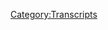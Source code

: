 {{DEFAULTSORT:
    #_TRANSCRIPT_0710:Elizabeth Williamson Returns
}}{{Transcript
    | title         = [[710: Elizabeth Williamson Returns]]
    | caption       = [https://knowledgefight.libsyn.com/710-elizabeth-williamson-returns Listen to this episode on Libsyn]
    | episodeNumber = [[710: Elizabeth Williamson Returns|710]]
    | length        = 01:09:57
}}

{{MessageBox
    | header     = Warning: Bot Generated Content
    | text       = This transcript was automatically generated by transcription software and likely contains many mistakes and misattributions. Please check the audio for definitive quotes, attribution, and context.
    | image      = N3yvass4myg91.webp
    | imagewidth = 50px
    | id         = warning
}}

{{TranscriptBlock
    | name      = Unknown Speaker
    | timestamp = 00:00:00.000
    | text      = N-N-N-N-N-N-N-Knowledge Fight
}}

{{TranscriptBlock
    | name      = Unknown Speaker
    | timestamp = 00:00:12.880
    | text      = Dan and Jordan, I am sweating.
}}

{{TranscriptBlock
    | name      = Unknown Speaker
    | timestamp = 00:00:19.600
    | text      = Knowledgefight.com, it's time to pray.
}}

{{TranscriptBlock
    | name      = Unknown Speaker
    | timestamp = 00:00:21.399
    | text      = I have great respect for knowledgefight, knowledgefight.
}}

{{TranscriptBlock
    | name      = Unknown Speaker
    | timestamp = 00:00:25.160
    | text      = I'm sick of them posing as if they're the good guys saying we are the bad guys, knowledgefight.
}}

{{TranscriptBlock
    | name      = Unknown Speaker
    | timestamp = 00:00:30.000
    | text      = Dan and Jordan, knowledgefight.com, it's time to pray.
}}

{{TranscriptBlock
    | name      = Unknown Speaker
    | timestamp = 00:00:47.079
    | text      = Hey everybody, welcome back to another episode of Knowledge Fight, I'm Dan.
}}

{{TranscriptBlock
    | name      = Unknown Speaker
    | timestamp = 00:01:03.479
    | text      = I'm Jordan.
}}

{{TranscriptBlock
    | name      = Unknown Speaker
    | timestamp = 00:01:04.480
    | text      = We're a couple dudes who like to sit around, worship at the altar of Selene from afar while
}}

{{TranscriptBlock
    | name      = Unknown Speaker
    | timestamp = 00:01:08.000
    | text      = we're in this hotel room and talk a little bit about Alex Jones.
}}

{{TranscriptBlock
    | name      = Unknown Speaker
    | timestamp = 00:01:10.719
    | text      = Oh indeed we are Dan.
}}

{{TranscriptBlock
    | name      = Unknown Speaker
    | timestamp = 00:01:12.159
    | text      = Jordan.
}}

{{TranscriptBlock
    | name      = Unknown Speaker
    | timestamp = 00:01:13.159
    | text      = Dan.
}}

{{TranscriptBlock
    | name      = Unknown Speaker
    | timestamp = 00:01:14.159
    | text      = Jordan.
}}

{{TranscriptBlock
    | name      = Unknown Speaker
    | timestamp = 00:01:15.159
    | text      = Quick question for you.
}}

{{TranscriptBlock
    | name      = Unknown Speaker
    | timestamp = 00:01:16.159
    | text      = My bright spot, Jordan, is, I'm going to steal yours.
}}

{{TranscriptBlock
    | name      = Unknown Speaker
    | timestamp = 00:01:19.799
    | text      = You've already stolen mine!
}}

{{TranscriptBlock
    | name      = Unknown Speaker
    | timestamp = 00:01:21.280
    | text      = You fighting with Robert Barnes on Twitter.
}}

{{TranscriptBlock
    | name      = Unknown Speaker
    | timestamp = 00:01:24.079
    | text      = No, that one wasn't mine.
}}

{{TranscriptBlock
    | name      = Unknown Speaker
    | timestamp = 00:01:26.120
    | text      = Oh.
}}

{{TranscriptBlock
    | name      = Unknown Speaker
    | timestamp = 00:01:27.120
    | text      = No, that's not mine, but yes.
}}

{{TranscriptBlock
    | name      = Unknown Speaker
    | timestamp = 00:01:28.120
    | text      = I thought that was going to be for sure.
}}

{{TranscriptBlock
    | name      = Unknown Speaker
    | timestamp = 00:01:30.180
    | text      = One of the great delights of my life, yes.
}}

{{TranscriptBlock
    | name      = Unknown Speaker
    | timestamp = 00:01:32.319
    | text      = An Infowars character accidentally stepped into your Twitter mentions and got blown up
}}

{{TranscriptBlock
    | name      = Unknown Speaker
    | timestamp = 00:01:36.959
    | text      = with all people saying good work Barnes, getting ratioed like crazy.
}}

{{TranscriptBlock
    | name      = Unknown Speaker
    | timestamp = 00:01:42.120
    | text      = Oh man, I wouldn't have a nickname that is that belittling and then step into that arena.
}}

{{TranscriptBlock
    | name      = Unknown Speaker
    | timestamp = 00:01:49.099
    | text      = That would be me.
}}

{{TranscriptBlock
    | name      = Unknown Speaker
    | timestamp = 00:01:50.099
    | text      = I would avoid that.
}}

{{TranscriptBlock
    | name      = Unknown Speaker
    | timestamp = 00:01:51.099
    | text      = It was fun to see, of all the Twitter nonsense that you're getting into, that it was definitely
}}

{{TranscriptBlock
    | name      = Unknown Speaker
    | timestamp = 00:01:55.640
    | text      = a peak for me.
}}

{{TranscriptBlock
    | name      = Unknown Speaker
    | timestamp = 00:01:57.359
    | text      = Yes.
}}

{{TranscriptBlock
    | name      = Unknown Speaker
    | timestamp = 00:01:58.359
    | text      = Yeah, yeah.
}}

{{TranscriptBlock
    | name      = Unknown Speaker
    | timestamp = 00:01:59.359
    | text      = What about you?
}}

{{TranscriptBlock
    | name      = Unknown Speaker
    | timestamp = 00:02:00.359
    | text      = My bright spot, or my, I mean, my dark spot, I don't know.
}}

{{TranscriptBlock
    | name      = Unknown Speaker
    | timestamp = 00:02:05.239
    | text      = Whatever it is, we found out today that the man, the myth, the legend, will be testifying
}}

{{TranscriptBlock
    | name      = Unknown Speaker
    | timestamp = 00:02:13.800
    | text      = in open court.
}}

{{TranscriptBlock
    | name      = Unknown Speaker
    | timestamp = 00:02:15.280
    | text      = Tomorrow, Alex Jones is supposed to take the stand in the trial as we're recording this,
}}

{{TranscriptBlock
    | name      = Unknown Speaker
    | timestamp = 00:02:19.759
    | text      = or it'll basically be today as the episode's coming out.
}}

{{TranscriptBlock
    | name      = Unknown Speaker
    | timestamp = 00:02:22.520
    | text      = Right.
}}

{{TranscriptBlock
    | name      = Unknown Speaker
    | timestamp = 00:02:23.520
    | text      = And you would think, because here's why it's my bright spot, because if you were a wise
}}

{{TranscriptBlock
    | name      = Unknown Speaker
    | timestamp = 00:02:27.759
    | text      = man who was going to testify on your own behalf, you would absolutely stick to what you said
}}

{{TranscriptBlock
    | name      = Unknown Speaker
    | timestamp = 00:02:33.680
    | text      = in your deposition, thus proving that you are not a liar.
}}

{{TranscriptBlock
    | name      = Unknown Speaker
    | timestamp = 00:02:38.120
    | text      = That seems like it's going to be tough.
}}

{{TranscriptBlock
    | name      = Unknown Speaker
    | timestamp = 00:02:39.599
    | text      = Oh yeah.
}}

{{TranscriptBlock
    | name      = Unknown Speaker
    | timestamp = 00:02:40.599
    | text      = Yeah, because he said a lot of things in that deposition.
}}

{{TranscriptBlock
    | name      = Unknown Speaker
    | timestamp = 00:02:43.120
    | text      = Oh yeah.
}}

{{TranscriptBlock
    | name      = Unknown Speaker
    | timestamp = 00:02:44.120
    | text      = Yeah, I think that'll be wild to see, and I don't know what to expect.
}}

{{TranscriptBlock
    | name      = Unknown Speaker
    | timestamp = 00:02:50.439
    | text      = I think I'm going to shave my beard so I can be super incognito.
}}

{{TranscriptBlock
    | name      = Unknown Speaker
    | timestamp = 00:02:54.759
    | text      = We should definitely be doing that.
}}

{{TranscriptBlock
    | name      = Unknown Speaker
    | timestamp = 00:02:56.439
    | text      = But yeah, we'll see.
}}

{{TranscriptBlock
    | name      = Unknown Speaker
    | timestamp = 00:02:58.199
    | text      = We'll be there and give you all a full report on the other side.
}}

{{TranscriptBlock
    | name      = Unknown Speaker
    | timestamp = 00:03:02.439
    | text      = Of course.
}}

{{TranscriptBlock
    | name      = Unknown Speaker
    | timestamp = 00:03:03.439
    | text      = As we're recording today, as opposed to an episode talking about what's going on on Alex's
}}

{{TranscriptBlock
    | name      = Unknown Speaker
    | timestamp = 00:03:08.120
    | text      = show, I thought it would be fun to have a guest come in and talk about the goings on
}}

{{TranscriptBlock
    | name      = Unknown Speaker
    | timestamp = 00:03:14.199
    | text      = here in the trial, talk about some of the experiences that we've been seeing, some of
}}

{{TranscriptBlock
    | name      = Unknown Speaker
    | timestamp = 00:03:18.719
    | text      = the coverage.
}}

{{TranscriptBlock
    | name      = Unknown Speaker
    | timestamp = 00:03:19.719
    | text      = No way.
}}

{{TranscriptBlock
    | name      = Unknown Speaker
    | timestamp = 00:03:20.719
    | text      = Would it be a guest who is also in Austin?
}}

{{TranscriptBlock
    | name      = Unknown Speaker
    | timestamp = 00:03:22.280
    | text      = Yes.
}}

{{TranscriptBlock
    | name      = Unknown Speaker
    | timestamp = 00:03:23.280
    | text      = No way.
}}

{{TranscriptBlock
    | name      = Unknown Speaker
    | timestamp = 00:03:24.280
    | text      = Yes, but not in the room with us.
}}

{{TranscriptBlock
    | name      = Unknown Speaker
    | timestamp = 00:03:25.280
    | text      = Absolutely not.
}}

{{TranscriptBlock
    | name      = Unknown Speaker
    | timestamp = 00:03:26.280
    | text      = This stuff is dicey.
}}

{{TranscriptBlock
    | name      = Unknown Speaker
    | timestamp = 00:03:29.840
    | text      = But welcoming back to the podcast, Elizabeth Williamson.
}}

{{TranscriptBlock
    | name      = Unknown Speaker
    | timestamp = 00:03:33.479
    | text      = Thank you for joining us.
}}

{{TranscriptBlock
    | name      = Unknown Speaker
    | timestamp = 00:03:34.479
    | text      = Hey, you guys.
}}

{{TranscriptBlock
    | name      = Unknown Speaker
    | timestamp = 00:03:35.479
    | text      = Good to be not with you.
}}

{{TranscriptBlock
    | name      = Unknown Speaker
    | timestamp = 00:03:37.840
    | text      = Now let me ask you this.
}}

{{TranscriptBlock
    | name      = Unknown Speaker
    | timestamp = 00:03:39.539
    | text      = What is your bright spot?
}}

{{TranscriptBlock
    | name      = Unknown Speaker
    | timestamp = 00:03:40.539
    | text      = Ooh yeah, obviously.
}}

{{TranscriptBlock
    | name      = Unknown Speaker
    | timestamp = 00:03:42.639
    | text      = Oh my gosh.
}}

{{TranscriptBlock
    | name      = Unknown Speaker
    | timestamp = 00:03:43.639
    | text      = So, okay.
}}

{{TranscriptBlock
    | name      = Unknown Speaker
    | timestamp = 00:03:44.879
    | text      = So completely not trial related.
}}

{{TranscriptBlock
    | name      = Unknown Speaker
    | timestamp = 00:03:47.580
    | text      = My bright spot was that for the first time since I've been here, which is almost a week,
}}

{{TranscriptBlock
    | name      = Unknown Speaker
    | timestamp = 00:03:52.759
    | text      = I did get out for a run this morning and it was only 90 as opposed to 101.
}}

{{TranscriptBlock
    | name      = Unknown Speaker
    | timestamp = 00:04:00.319
    | text      = So you must've gone for that run at like 3 AM or something?
}}

{{TranscriptBlock
    | name      = Unknown Speaker
    | timestamp = 00:04:04.199
    | text      = It was at about 6.30.
}}

{{TranscriptBlock
    | name      = Unknown Speaker
    | timestamp = 00:04:07.340
    | text      = I would have figured it would be 110 by then.
}}

{{TranscriptBlock
    | name      = Unknown Speaker
    | timestamp = 00:04:09.199
    | text      = Yeah, no kidding.
}}

{{TranscriptBlock
    | name      = Unknown Speaker
    | timestamp = 00:04:10.199
    | text      = Yeah.
}}

{{TranscriptBlock
    | name      = Unknown Speaker
    | timestamp = 00:04:11.199
    | text      = Well, by the end, I have to say by the end it was getting close to Vomitsville temperature.
}}

{{TranscriptBlock
    | name      = Unknown Speaker
    | timestamp = 00:04:17.160
    | text      = Totally.
}}

{{TranscriptBlock
    | name      = Unknown Speaker
    | timestamp = 00:04:18.160
    | text      = Well, congratulations on mustering the drive to do that.
}}

{{TranscriptBlock
    | name      = Unknown Speaker
    | timestamp = 00:04:22.680
    | text      = I've been telling myself I'm going to go to the gym in our hotel for, well, we've been
}}

{{TranscriptBlock
    | name      = Unknown Speaker
    | timestamp = 00:04:27.000
    | text      = here a week.
}}

{{TranscriptBlock
    | name      = Unknown Speaker
    | timestamp = 00:04:28.000
    | text      = I've been saying it for a week and instead I have s'mores snack mix.
}}

{{TranscriptBlock
    | name      = Unknown Speaker
    | timestamp = 00:04:31.800
    | text      = I'm glad you enjoy them.
}}

{{TranscriptBlock
    | name      = Unknown Speaker
    | timestamp = 00:04:33.199
    | text      = I bought them for you.
}}

{{TranscriptBlock
    | name      = Unknown Speaker
    | timestamp = 00:04:35.839
    | text      = I think I did tell you guys about the shameful moment where I went out to go for a run and
}}

{{TranscriptBlock
    | name      = Unknown Speaker
    | timestamp = 00:04:40.279
    | text      = I wound up at Voodoo Donuts.
}}

{{TranscriptBlock
    | name      = Unknown Speaker
    | timestamp = 00:04:43.560
    | text      = And I told you there is no shame in that.
}}

{{TranscriptBlock
    | name      = Unknown Speaker
    | timestamp = 00:04:45.399
    | text      = I'm running away from being healthy.
}}

{{TranscriptBlock
    | name      = Unknown Speaker
    | timestamp = 00:04:47.079
    | text      = Yeah, that was really...
}}

{{TranscriptBlock
    | name      = Unknown Speaker
    | timestamp = 00:04:49.079
    | text      = What'd you get at the Voodoo Donuts?
}}

{{TranscriptBlock
    | name      = Unknown Speaker
    | timestamp = 00:04:51.639
    | text      = So they have a limited edition banana cream pie donut.
}}

{{TranscriptBlock
    | name      = Unknown Speaker
    | timestamp = 00:04:57.079
    | text      = Yeah, that was a lot of frosting.
}}

{{TranscriptBlock
    | name      = Unknown Speaker
    | timestamp = 00:05:02.519
    | text      = And then the diet donut that I got just to feel a little bit better about myself.
}}

{{TranscriptBlock
    | name      = Unknown Speaker
    | timestamp = 00:05:07.319
    | text      = So it's the Voodoo Donuts version of a salad.
}}

{{TranscriptBlock
    | name      = Unknown Speaker
    | timestamp = 00:05:13.839
    | text      = Cinnamon cake donut.
}}

{{TranscriptBlock
    | name      = Unknown Speaker
    | timestamp = 00:05:15.319
    | text      = Ooh, yeah.
}}

{{TranscriptBlock
    | name      = Unknown Speaker
    | timestamp = 00:05:17.560
    | text      = I got this peanut butter banana thing that was- Some sort of an Elvis situation?
}}

{{TranscriptBlock
    | name      = Unknown Speaker
    | timestamp = 00:05:22.579
    | text      = No idea, but it was the size of a horse's flank.
}}

{{TranscriptBlock
    | name      = Unknown Speaker
    | timestamp = 00:05:25.560
    | text      = Like it was absurd to try and fit that anywhere near my mouth.
}}

{{TranscriptBlock
    | name      = Unknown Speaker
    | timestamp = 00:05:31.199
    | text      = I'm ashamed to say that over two days I ate a third of it.
}}

{{TranscriptBlock
    | name      = Unknown Speaker
    | timestamp = 00:05:35.240
    | text      = Ooh, yeah.
}}

{{TranscriptBlock
    | name      = Unknown Speaker
    | timestamp = 00:05:37.079
    | text      = Mine was so sort of sticky that I couldn't really finish it.
}}

{{TranscriptBlock
    | name      = Unknown Speaker
    | timestamp = 00:05:42.199
    | text      = And then I didn't know what to do with it because I didn't want to throw it into the
}}

{{TranscriptBlock
    | name      = Unknown Speaker
    | timestamp = 00:05:45.959
    | text      = hotel wastebasket.
}}

{{TranscriptBlock
    | name      = Unknown Speaker
    | timestamp = 00:05:47.759
    | text      = Your room will just smell like donuts.
}}

{{TranscriptBlock
    | name      = Unknown Speaker
    | timestamp = 00:05:51.399
    | text      = I actually put it in the toilet.
}}

{{TranscriptBlock
    | name      = Unknown Speaker
    | timestamp = 00:06:01.879
    | text      = I thought this was going to be a, I threw it off a balcony situation.
}}

{{TranscriptBlock
    | name      = Unknown Speaker
    | timestamp = 00:06:04.319
    | text      = I really thought that we were going to a different direction.
}}

{{TranscriptBlock
    | name      = Unknown Speaker
    | timestamp = 00:06:09.279
    | text      = I mean, did you leave it there?
}}

{{TranscriptBlock
    | name      = Unknown Speaker
    | timestamp = 00:06:11.360
    | text      = It's a solution to the problem.
}}

{{TranscriptBlock
    | name      = Unknown Speaker
    | timestamp = 00:06:13.360
    | text      = No, I flushed it.
}}

{{TranscriptBlock
    | name      = Unknown Speaker
    | timestamp = 00:06:14.920
    | text      = It was kind of like cutting out the middleman, right?
}}

{{TranscriptBlock
    | name      = Unknown Speaker
    | timestamp = 00:06:21.759
    | text      = That is crafty.
}}

{{TranscriptBlock
    | name      = Unknown Speaker
    | timestamp = 00:06:22.759
    | text      = Oh, the alligators got a little bit bigger yesterday.
}}

{{TranscriptBlock
    | name      = Unknown Speaker
    | timestamp = 00:06:25.759
    | text      = And they all smell like bananas.
}}

{{TranscriptBlock
    | name      = Unknown Speaker
    | timestamp = 00:06:30.480
    | text      = I personally can't get away from the oh captain, my captain, the captain crunch donut.
}}

{{TranscriptBlock
    | name      = Unknown Speaker
    | timestamp = 00:06:35.959
    | text      = And I hate myself every single time.
}}

{{TranscriptBlock
    | name      = Unknown Speaker
    | timestamp = 00:06:39.600
    | text      = Oh, it's good.
}}

{{TranscriptBlock
    | name      = Unknown Speaker
    | timestamp = 00:06:40.600
    | text      = I eat it.
}}

{{TranscriptBlock
    | name      = Unknown Speaker
    | timestamp = 00:06:41.600
    | text      = It's kind of stressful.
}}

{{TranscriptBlock
    | name      = Unknown Speaker
    | timestamp = 00:06:42.600
    | text      = And you don't really know unless you do the QR code, which I'm not very good at what your
}}

{{TranscriptBlock
    | name      = Unknown Speaker
    | timestamp = 00:06:50.040
    | text      = choices are.
}}

{{TranscriptBlock
    | name      = Unknown Speaker
    | timestamp = 00:06:51.120
    | text      = So I'm looking at the sort of revolving, you know, that old school bakery, you know, like
}}

{{TranscriptBlock
    | name      = Unknown Speaker
    | timestamp = 00:06:56.319
    | text      = diner revolving display as you get up to the checkout and you're like, all right, what
}}

{{TranscriptBlock
    | name      = Unknown Speaker
    | timestamp = 00:07:03.600
    | text      = do I choose?
}}

{{TranscriptBlock
    | name      = Unknown Speaker
    | timestamp = 00:07:04.600
    | text      = What do I choose?
}}

{{TranscriptBlock
    | name      = Unknown Speaker
    | timestamp = 00:07:05.600
    | text      = It's kind of a, it's a stressful moment.
}}

{{TranscriptBlock
    | name      = Unknown Speaker
    | timestamp = 00:07:07.360
    | text      = So I did see that, that poster.
}}

{{TranscriptBlock
    | name      = Unknown Speaker
    | timestamp = 00:07:09.639
    | text      = I'm going to tell you something in a non misogynist way.
}}

{{TranscriptBlock
    | name      = Unknown Speaker
    | timestamp = 00:07:12.399
    | text      = I'm going to do my best to do this.
}}

{{TranscriptBlock
    | name      = Unknown Speaker
    | timestamp = 00:07:13.959
    | text      = Okay.
}}

{{TranscriptBlock
    | name      = Unknown Speaker
    | timestamp = 00:07:14.959
    | text      = They deliver baby.
}}

{{TranscriptBlock
    | name      = Unknown Speaker
    | timestamp = 00:07:15.959
    | text      = Yeah.
}}

{{TranscriptBlock
    | name      = Unknown Speaker
    | timestamp = 00:07:16.959
    | text      = Oh, they do.
}}

{{TranscriptBlock
    | name      = Unknown Speaker
    | timestamp = 00:07:17.959
    | text      = They'll bring it to your door.
}}

{{TranscriptBlock
    | name      = Unknown Speaker
    | timestamp = 00:07:21.160
    | text      = Yeah.
}}

{{TranscriptBlock
    | name      = Unknown Speaker
    | timestamp = 00:07:22.160
    | text      = I had to do that myself because I, I couldn't handle, well, basically the moment that you're
}}

{{TranscriptBlock
    | name      = Unknown Speaker
    | timestamp = 00:07:26.839
    | text      = describing was the, uh, the kid in the candy store, but like, I'm not a kid.
}}

{{TranscriptBlock
    | name      = Unknown Speaker
    | timestamp = 00:07:31.480
    | text      = I'm not going to soup Nazi a donut.
}}

{{TranscriptBlock
    | name      = Unknown Speaker
    | timestamp = 00:07:33.259
    | text      = You bring it to my home.
}}

{{TranscriptBlock
    | name      = Unknown Speaker
    | timestamp = 00:07:34.680
    | text      = Exactly.
}}

{{TranscriptBlock
    | name      = Unknown Speaker
    | timestamp = 00:07:35.680
    | text      = I, it was kind of fun though, to go there early in the morning because it's a combination
}}

{{TranscriptBlock
    | name      = Unknown Speaker
    | timestamp = 00:07:43.000
    | text      = of people who are like you who really want to get there before the line forms and people
}}

{{TranscriptBlock
    | name      = Unknown Speaker
    | timestamp = 00:07:49.000
    | text      = who are waiting for you to buy them one and give it to them on the street.
}}

{{TranscriptBlock
    | name      = Unknown Speaker
    | timestamp = 00:07:55.600
    | text      = So yeah, when I was in town for the depositions, I went there at night.
}}

{{TranscriptBlock
    | name      = Unknown Speaker
    | timestamp = 00:08:01.319
    | text      = I went there at like, uh, after we'd all got done with everything, I think it was probably
}}

{{TranscriptBlock
    | name      = Unknown Speaker
    | timestamp = 00:08:05.600
    | text      = like 11 or something and there were just drunk people hanging out at food or donuts.
}}

{{TranscriptBlock
    | name      = Unknown Speaker
    | timestamp = 00:08:10.399
    | text      = Totally.
}}

{{TranscriptBlock
    | name      = Unknown Speaker
    | timestamp = 00:08:11.399
    | text      = I think it is kind of an after the, yeah, after the party kind of place.
}}

{{TranscriptBlock
    | name      = Unknown Speaker
    | timestamp = 00:08:15.680
    | text      = I'm not sure that's what I want after a big night.
}}

{{TranscriptBlock
    | name      = Unknown Speaker
    | timestamp = 00:08:18.660
    | text      = If you're a donut shop that stays open past 11 you are giving drunk people donuts.
}}

{{TranscriptBlock
    | name      = Unknown Speaker
    | timestamp = 00:08:24.040
    | text      = That's your business model.
}}

{{TranscriptBlock
    | name      = Unknown Speaker
    | timestamp = 00:08:25.040
    | text      = I want, I want nachos or something filled with chili.
}}

{{TranscriptBlock
    | name      = Unknown Speaker
    | timestamp = 00:08:29.759
    | text      = I think if I went there after the bars, yeah, I'd want like some kind of chili thing.
}}

{{TranscriptBlock
    | name      = Unknown Speaker
    | timestamp = 00:08:34.759
    | text      = I think you just created a situation that gives Dan a heart attack in two years.
}}

{{TranscriptBlock
    | name      = Unknown Speaker
    | timestamp = 00:08:38.559
    | text      = Yeah.
}}

{{TranscriptBlock
    | name      = Unknown Speaker
    | timestamp = 00:08:39.559
    | text      = Chili, Mac, chili and mac and cheese inside a donut.
}}

{{TranscriptBlock
    | name      = Unknown Speaker
    | timestamp = 00:08:42.519
    | text      = Oh, there's a million dollar idea Liz.
}}

{{TranscriptBlock
    | name      = Unknown Speaker
    | timestamp = 00:08:45.200
    | text      = You've killed him.
}}

{{TranscriptBlock
    | name      = Unknown Speaker
    | timestamp = 00:08:46.200
    | text      = You've killed my best friend.
}}

{{TranscriptBlock
    | name      = Unknown Speaker
    | timestamp = 00:08:47.879
    | text      = How dare you?
}}

{{TranscriptBlock
    | name      = Unknown Speaker
    | timestamp = 00:08:48.879
    | text      = It's like a pastry turducken.
}}

{{TranscriptBlock
    | name      = Unknown Speaker
    | timestamp = 00:08:52.559
    | text      = So good.
}}

{{TranscriptBlock
    | name      = Unknown Speaker
    | timestamp = 00:08:53.559
    | text      = So good.
}}

{{TranscriptBlock
    | name      = Unknown Speaker
    | timestamp = 00:08:54.559
    | text      = Chili, mac and cheese.
}}

{{TranscriptBlock
    | name      = Unknown Speaker
    | timestamp = 00:08:56.559
    | text      = All right.
}}

{{TranscriptBlock
    | name      = Unknown Speaker
    | timestamp = 00:08:57.559
    | text      = Liz, we are here not just for donuts, although they are more positive in many ways than a
}}

{{TranscriptBlock
    | name      = Unknown Speaker
    | timestamp = 00:09:04.080
    | text      = lot of the other stuff that's that's happening in town.
}}

{{TranscriptBlock
    | name      = Unknown Speaker
    | timestamp = 00:09:06.600
    | text      = I think that's why we fled to that subject.
}}

{{TranscriptBlock
    | name      = Unknown Speaker
    | timestamp = 00:09:09.039
    | text      = Yeah.
}}

{{TranscriptBlock
    | name      = Unknown Speaker
    | timestamp = 00:09:10.039
    | text      = You got it.
}}

{{TranscriptBlock
    | name      = Unknown Speaker
    | timestamp = 00:09:11.039
    | text      = Greener pastures, flushing donuts.
}}

{{TranscriptBlock
    | name      = Unknown Speaker
    | timestamp = 00:09:12.039
    | text      = I told you that, that's kind of a shameful episode.
}}

{{TranscriptBlock
    | name      = Unknown Speaker
    | timestamp = 00:09:20.039
    | text      = Hey, listen, you didn't tell us, you told everybody.
}}

{{TranscriptBlock
    | name      = Unknown Speaker
    | timestamp = 00:09:23.639
    | text      = I know, I did.
}}

{{TranscriptBlock
    | name      = Unknown Speaker
    | timestamp = 00:09:25.919
    | text      = This is humanizing.
}}

{{TranscriptBlock
    | name      = Unknown Speaker
    | timestamp = 00:09:26.919
    | text      = Yes, yes.
}}

{{TranscriptBlock
    | name      = Unknown Speaker
    | timestamp = 00:09:27.919
    | text      = Who amongst the wonks has not flushed a donut?
}}

{{TranscriptBlock
    | name      = Unknown Speaker
    | timestamp = 00:09:30.720
    | text      = I will tell you, it is very rare to not find a fresh donut.
}}

{{TranscriptBlock
    | name      = Unknown Speaker
    | timestamp = 00:09:34.559
    | text      = It wasn't a whole big thing.
}}

{{TranscriptBlock
    | name      = Unknown Speaker
    | timestamp = 00:09:35.879
    | text      = I just, you know, I didn't, I didn't destroy the environment or ruin the plumbing.
}}

{{TranscriptBlock
    | name      = Unknown Speaker
    | timestamp = 00:09:40.159
    | text      = Good, good.
}}

{{TranscriptBlock
    | name      = Unknown Speaker
    | timestamp = 00:09:41.159
    | text      = Only my own plumbing by eating most of it.
}}

{{TranscriptBlock
    | name      = Unknown Speaker
    | timestamp = 00:09:44.659
    | text      = That is how much we don't want to get to the trial is that we almost got there and then
}}

{{TranscriptBlock
    | name      = Unknown Speaker
    | timestamp = 00:09:49.320
    | text      = immediately we're like, nope, back to donuts.
}}

{{TranscriptBlock
    | name      = Unknown Speaker
    | timestamp = 00:09:53.600
    | text      = You turned.
}}

{{TranscriptBlock
    | name      = Unknown Speaker
    | timestamp = 00:09:56.720
    | text      = So I wanted to ask you a little bit, because we're all in town to observe and experience
}}

{{TranscriptBlock
    | name      = Unknown Speaker
    | timestamp = 00:10:05.440
    | text      = this trial.
}}

{{TranscriptBlock
    | name      = Unknown Speaker
    | timestamp = 00:10:08.320
    | text      = You in a far more professional capacity than us, but you also have had more experience
}}

{{TranscriptBlock
    | name      = Unknown Speaker
    | timestamp = 00:10:17.440
    | text      = on this story in particular, you know, following the Sandy Hook story with your book that came
}}

{{TranscriptBlock
    | name      = Unknown Speaker
    | timestamp = 00:10:24.500
    | text      = out recently.
}}

{{TranscriptBlock
    | name      = Unknown Speaker
    | timestamp = 00:10:26.679
    | text      = To engage in a cliche, you literally wrote the book on this case.
}}

{{TranscriptBlock
    | name      = Unknown Speaker
    | timestamp = 00:10:30.320
    | text      = Yeah.
}}

{{TranscriptBlock
    | name      = Unknown Speaker
    | timestamp = 00:10:31.320
    | text      = Yeah.
}}

{{TranscriptBlock
    | name      = Unknown Speaker
    | timestamp = 00:10:32.320
    | text      = So I was wondering how you've experienced it so far.
}}

{{TranscriptBlock
    | name      = Unknown Speaker
    | timestamp = 00:10:36.960
    | text      = So I have to say, you know, I, I worried about a little bit because as you say, you know,
}}

{{TranscriptBlock
    | name      = Unknown Speaker
    | timestamp = 00:10:44.879
    | text      = writing the book, I got kind of invested in definitely the plight of the families and
}}

{{TranscriptBlock
    | name      = Unknown Speaker
    | timestamp = 00:10:50.679
    | text      = got to know them pretty well.
}}

{{TranscriptBlock
    | name      = Unknown Speaker
    | timestamp = 00:10:53.240
    | text      = And and today I, you know, listening to Mr. Crouch, the therapist who has worked with
}}

{{TranscriptBlock
    | name      = Unknown Speaker
    | timestamp = 00:11:03.200
    | text      = Neil Hezlin and Scarlett Lewis, I did have a couple moments where I was, I really got
}}

{{TranscriptBlock
    | name      = Unknown Speaker
    | timestamp = 00:11:10.720
    | text      = a little bit emotional about, you know, what he had to say about their struggle, you know,
}}

{{TranscriptBlock
    | name      = Unknown Speaker
    | timestamp = 00:11:15.919
    | text      = with everything, you know, and he described this sort of two buckets, one, you lose your
}}

{{TranscriptBlock
    | name      = Unknown Speaker
    | timestamp = 00:11:21.399
    | text      = son in a mass shooting, and the second bucket, people call you a liar and say that not only
}}

{{TranscriptBlock
    | name      = Unknown Speaker
    | timestamp = 00:11:28.419
    | text      = was he not killed in that way that he never existed.
}}

{{TranscriptBlock
    | name      = Unknown Speaker
    | timestamp = 00:11:33.000
    | text      = And and at one point, you know, they that Mr. Crouch, the therapist was being, you know,
}}

{{TranscriptBlock
    | name      = Unknown Speaker
    | timestamp = 00:11:41.879
    | text      = prompted to say, Well, what does that actually mean?
}}

{{TranscriptBlock
    | name      = Unknown Speaker
    | timestamp = 00:11:45.039
    | text      = You know, when when as a parent, you're kind of dealing with those claims.
}}

{{TranscriptBlock
    | name      = Unknown Speaker
    | timestamp = 00:11:49.659
    | text      = And he said, you know, it's just so important to Neil and Scarlett, Jesse's parents that
}}

{{TranscriptBlock
    | name      = Unknown Speaker
    | timestamp = 00:11:56.200
    | text      = he mattered, you know, that, that this was and Jesse in particular, has a very particular
}}

{{TranscriptBlock
    | name      = Unknown Speaker
    | timestamp = 00:12:04.120
    | text      = narrative.
}}

{{TranscriptBlock
    | name      = Unknown Speaker
    | timestamp = 00:12:05.120
    | text      = And that's that, you know, he, when the gunman entered his classroom and started shooting,
}}

{{TranscriptBlock
    | name      = Unknown Speaker
    | timestamp = 00:12:11.799
    | text      = there was a pause in the shooting where either the magazine jammed or he was reloading.
}}

{{TranscriptBlock
    | name      = Unknown Speaker
    | timestamp = 00:12:19.220
    | text      = And Jesse yelled run, and nine children ran, and they survived.
}}

{{TranscriptBlock
    | name      = Unknown Speaker
    | timestamp = 00:12:26.320
    | text      = And so, you know, one thing that I'm sure that Neil and Scarlett will speak about is
}}

{{TranscriptBlock
    | name      = Unknown Speaker
    | timestamp = 00:12:31.000
    | text      = that he was actually given fallen heroes funeral, because the police, you know, recognize that
}}

{{TranscriptBlock
    | name      = Unknown Speaker
    | timestamp = 00:12:39.799
    | text      = as an act of heroism.
}}

{{TranscriptBlock
    | name      = Unknown Speaker
    | timestamp = 00:12:42.519
    | text      = And the children who survived said what had happened, and that's how they knew.
}}

{{TranscriptBlock
    | name      = Unknown Speaker
    | timestamp = 00:12:47.720
    | text      = So that part of his life is tremendously important to Neil and Scarlett, as you can imagine,
}}

{{TranscriptBlock
    | name      = Unknown Speaker
    | timestamp = 00:12:56.279
    | text      = and this idea that that would be taken from them.
}}

{{TranscriptBlock
    | name      = Unknown Speaker
    | timestamp = 00:12:59.639
    | text      = The first thing they they both told me, and I met them separately.
}}

{{TranscriptBlock
    | name      = Unknown Speaker
    | timestamp = 00:13:05.159
    | text      = But the first thing they told me was that story.
}}

{{TranscriptBlock
    | name      = Unknown Speaker
    | timestamp = 00:13:10.480
    | text      = And so it's so important to them and to have that strip from them.
}}

{{TranscriptBlock
    | name      = Unknown Speaker
    | timestamp = 00:13:16.039
    | text      = You know, and their their therapist, obviously, described it so well, it is it's like saying,
}}

{{TranscriptBlock
    | name      = Unknown Speaker
    | timestamp = 00:13:22.519
    | text      = you know, it's, it's taking that last bit that someone would cling to, and saying that
}}

{{TranscriptBlock
    | name      = Unknown Speaker
    | timestamp = 00:13:29.240
    | text      = these were his final moments, he was a fine child and and saved his classmates in his
}}

{{TranscriptBlock
    | name      = Unknown Speaker
    | timestamp = 00:13:35.960
    | text      = final moments, and to think that someone in order to sell supplements, or, you know, I
}}

{{TranscriptBlock
    | name      = Unknown Speaker
    | timestamp = 00:13:46.440
    | text      = would take that that that shred from you is really, that really got me I gotta say,
}}

{{TranscriptBlock
    | name      = Unknown Speaker
    | timestamp = 00:13:53.120
    | text      = you know, the the thing that got me about that is the, the therapist, as much and as
}}

{{TranscriptBlock
    | name      = Unknown Speaker
    | timestamp = 00:14:01.720
    | text      = powerful as that story was, when he was asked, what's the most important thing to the parents?
}}

{{TranscriptBlock
    | name      = Unknown Speaker
    | timestamp = 00:14:08.279
    | text      = What's the most important thing to them?
}}

{{TranscriptBlock
    | name      = Unknown Speaker
    | timestamp = 00:14:11.120
    | text      = He didn't say that his he was remembered as a hero, or he was remembered as somebody who
}}

{{TranscriptBlock
    | name      = Unknown Speaker
    | timestamp = 00:14:16.320
    | text      = saved anybody.
}}

{{TranscriptBlock
    | name      = Unknown Speaker
    | timestamp = 00:14:17.879
    | text      = He choked up.
}}

{{TranscriptBlock
    | name      = Unknown Speaker
    | timestamp = 00:14:18.879
    | text      = And he said, the most important thing to me, or the most important thing to the parents
}}

{{TranscriptBlock
    | name      = Unknown Speaker
    | timestamp = 00:14:23.860
    | text      = is just to let people know to let the world know that he lived.
}}

{{TranscriptBlock
    | name      = Unknown Speaker
    | timestamp = 00:14:28.919
    | text      = Yeah,
}}

{{TranscriptBlock
    | name      = Unknown Speaker
    | timestamp = 00:14:29.919
    | text      = that he mattered.
}}

{{TranscriptBlock
    | name      = Unknown Speaker
    | timestamp = 00:14:31.679
    | text      = That word he mattered.
}}

{{TranscriptBlock
    | name      = Unknown Speaker
    | timestamp = 00:14:33.919
    | text      = That was when I actually did have to look down and compose myself.
}}

{{TranscriptBlock
    | name      = Unknown Speaker
    | timestamp = 00:14:39.240
    | text      = Oh, I cried like a baby.
}}

{{TranscriptBlock
    | name      = Unknown Speaker
    | timestamp = 00:14:40.879
    | text      = I was in my hotel room.
}}

{{TranscriptBlock
    | name      = Unknown Speaker
    | timestamp = 00:14:41.879
    | text      = I didn't have to worry about people like judging me in the courtroom, weeping uncontrollably.
}}

{{TranscriptBlock
    | name      = Unknown Speaker
    | timestamp = 00:14:48.399
    | text      = Yeah.
}}

{{TranscriptBlock
    | name      = Unknown Speaker
    | timestamp = 00:14:49.399
    | text      = That and you know why because that those words were Veronique de la Rosa, who is the mother
}}

{{TranscriptBlock
    | name      = Unknown Speaker
    | timestamp = 00:14:56.399
    | text      = of Noah posner, who is the youngest Sandy Hook victim.
}}

{{TranscriptBlock
    | name      = Unknown Speaker
    | timestamp = 00:15:00.879
    | text      = She right after the shooting, she said the same thing to Anderson Cooper in an interview.
}}

{{TranscriptBlock
    | name      = Unknown Speaker
    | timestamp = 00:15:08.820
    | text      = She said, I just want people to know that he mattered.
}}

{{TranscriptBlock
    | name      = Unknown Speaker
    | timestamp = 00:15:12.480
    | text      = He mattered, you know, and that, that, I don't know something about that for now I'm going
}}

{{TranscriptBlock
    | name      = Unknown Speaker
    | timestamp = 00:15:19.519
    | text      = to have to take a beat here.
}}

{{TranscriptBlock
    | name      = Unknown Speaker
    | timestamp = 00:15:21.659
    | text      = But take your time formulation is you know, like, it just speaks to how much is stripped
}}

{{TranscriptBlock
    | name      = Unknown Speaker
    | timestamp = 00:15:31.799
    | text      = from you when you lose a loved one in this way, particularly your child, that you're
}}

{{TranscriptBlock
    | name      = Unknown Speaker
    | timestamp = 00:15:39.159
    | text      = then kind of by yourself saying, he mattered.
}}

{{TranscriptBlock
    | name      = Unknown Speaker
    | timestamp = 00:15:45.399
    | text      = I mean, really, that's, that just speaks to the utter desolation.
}}

{{TranscriptBlock
    | name      = Unknown Speaker
    | timestamp = 00:15:51.440
    | text      = That that these parents must feel.
}}

{{TranscriptBlock
    | name      = Unknown Speaker
    | timestamp = 00:15:55.320
    | text      = Yeah, I found I found almost everything that went on today.
}}

{{TranscriptBlock
    | name      = Unknown Speaker
    | timestamp = 00:16:01.259
    | text      = Quite heavy and impactful.
}}

{{TranscriptBlock
    | name      = Unknown Speaker
    | timestamp = 00:16:03.279
    | text      = Yeah, of course.
}}

{{TranscriptBlock
    | name      = Unknown Speaker
    | timestamp = 00:16:05.059
    | text      = For a lot of those the same reasons we're touching on.
}}

{{TranscriptBlock
    | name      = Unknown Speaker
    | timestamp = 00:16:10.279
    | text      = And that's one reason that I think I want to I want to ask you about a couple of questions
}}

{{TranscriptBlock
    | name      = Unknown Speaker
    | timestamp = 00:16:14.860
    | text      = about the trial just because after we heard that testimony, we also saw the way that the
}}

{{TranscriptBlock
    | name      = Unknown Speaker
    | timestamp = 00:16:22.279
    | text      = defense behaved in their cross examination and how the the judge was not happy with their
}}

{{TranscriptBlock
    | name      = Unknown Speaker
    | timestamp = 00:16:29.960
    | text      = behavior.
}}

{{TranscriptBlock
    | name      = Unknown Speaker
    | timestamp = 00:16:30.960
    | text      = Did you did you experience that in in that kind of way?
}}

{{TranscriptBlock
    | name      = Unknown Speaker
    | timestamp = 00:16:34.600
    | text      = Yeah.
}}

{{TranscriptBlock
    | name      = Unknown Speaker
    | timestamp = 00:16:35.600
    | text      = And so here's an interesting thing.
}}

{{TranscriptBlock
    | name      = Unknown Speaker
    | timestamp = 00:16:37.440
    | text      = So as you can well imagine, there are a lot of lawyers in these parts who are watching
}}

{{TranscriptBlock
    | name      = Unknown Speaker
    | timestamp = 00:16:43.720
    | text      = this trial because as we know, it's live streamed.
}}

{{TranscriptBlock
    | name      = Unknown Speaker
    | timestamp = 00:16:47.080
    | text      = I know one of them was fighting with Jordan on Twitter earlier.
}}

{{TranscriptBlock
    | name      = Unknown Speaker
    | timestamp = 00:16:50.279
    | text      = Hell yeah, really.
}}

{{TranscriptBlock
    | name      = Unknown Speaker
    | timestamp = 00:16:52.279
    | text      = Yeah, good work, Barnes.
}}

{{TranscriptBlock
    | name      = Unknown Speaker
    | timestamp = 00:16:55.039
    | text      = Yeah, okay him.
}}

{{TranscriptBlock
    | name      = Unknown Speaker
    | timestamp = 00:16:57.200
    | text      = But also a lot of regular lawyers who are watching this and are just riveted by this
}}

{{TranscriptBlock
    | name      = Unknown Speaker
    | timestamp = 00:17:04.279
    | text      = because it's such a challenging case for you know, the the families lawyers, obviously.
}}

{{TranscriptBlock
    | name      = Unknown Speaker
    | timestamp = 00:17:13.160
    | text      = And certainly for Alex Jones's lawyers, but yeah, but they were saying, you know, one
}}

{{TranscriptBlock
    | name      = Unknown Speaker
    | timestamp = 00:17:20.779
    | text      = of the things that you know, the unenviable position that Alex Jones's lawyer is in is
}}

{{TranscriptBlock
    | name      = Unknown Speaker
    | timestamp = 00:17:26.319
    | text      = that he of course cannot attack Neil and Scarlett when they testify tomorrow.
}}

{{TranscriptBlock
    | name      = Unknown Speaker
    | timestamp = 00:17:32.319
    | text      = So the alternative that he has is to attack, you know, Dr. Lubit, who was the you know,
}}

{{TranscriptBlock
    | name      = Unknown Speaker
    | timestamp = 00:17:39.440
    | text      = the forensic psychiatrist who had, you know, spoken with them, and to attack Mr. Crouch,
}}

{{TranscriptBlock
    | name      = Unknown Speaker
    | timestamp = 00:17:45.559
    | text      = their actual therapist.
}}

{{TranscriptBlock
    | name      = Unknown Speaker
    | timestamp = 00:17:47.200
    | text      = So it's, you know, lower stakes to try and impeach them than to go head to head, of course,
}}

{{TranscriptBlock
    | name      = Unknown Speaker
    | timestamp = 00:17:55.039
    | text      = with Jesse's parents.
}}

{{TranscriptBlock
    | name      = Unknown Speaker
    | timestamp = 00:17:57.339
    | text      = So so that was sort of interesting.
}}

{{TranscriptBlock
    | name      = Unknown Speaker
    | timestamp = 00:18:00.440
    | text      = But because the therapist, Mr. Crouch was so kind of a sympathetic character himself,
}}

{{TranscriptBlock
    | name      = Unknown Speaker
    | timestamp = 00:18:09.640
    | text      = I mean, he actually filled up when he said that about, he mattered, you know, he was
}}

{{TranscriptBlock
    | name      = Unknown Speaker
    | timestamp = 00:18:14.839
    | text      = filling up himself and, you know, he obviously feels very deeply, you know, for Neil and
}}

{{TranscriptBlock
    | name      = Unknown Speaker
    | timestamp = 00:18:22.880
    | text      = Scarlett and for Jesse and JT, his older brother.
}}

{{TranscriptBlock
    | name      = Unknown Speaker
    | timestamp = 00:18:26.940
    | text      = And so I think it was a lot more difficult than they had anticipated.
}}

{{TranscriptBlock
    | name      = Unknown Speaker
    | timestamp = 00:18:32.119
    | text      = This wasn't a clinical guy, you know, this was somebody who was really very much invested
}}

{{TranscriptBlock
    | name      = Unknown Speaker
    | timestamp = 00:18:38.339
    | text      = in the plight of this family.
}}

{{TranscriptBlock
    | name      = Unknown Speaker
    | timestamp = 00:18:40.160
    | text      = And I think that made it super tough to kind of uncross come back and say, well, what about
}}

{{TranscriptBlock
    | name      = Unknown Speaker
    | timestamp = 00:18:47.240
    | text      = this?
}}

{{TranscriptBlock
    | name      = Unknown Speaker
    | timestamp = 00:18:48.240
    | text      = And that whole thing of showing him the diagnostic manual, the DSM-5 was just bizarre episodes
}}

{{TranscriptBlock
    | name      = Unknown Speaker
    | timestamp = 00:18:55.240
    | text      = because my favorite thing that I think has ever happened, I've ever seen it.
}}

{{TranscriptBlock
    | name      = Unknown Speaker
    | timestamp = 00:18:59.359
    | text      = It looked like he just Googled something he tried to he tried to catch.
}}

{{TranscriptBlock
    | name      = Unknown Speaker
    | timestamp = 00:19:04.960
    | text      = So what happened was he was trying to catch, you're talking about the defense lawyers,
}}

{{TranscriptBlock
    | name      = Unknown Speaker
    | timestamp = 00:19:11.119
    | text      = the defense lawyer was trying to catch the therapist in like a, you don't know the exact
}}

{{TranscriptBlock
    | name      = Unknown Speaker
    | timestamp = 00:19:19.220
    | text      = definition of PTSD, do you?
}}

{{TranscriptBlock
    | name      = Unknown Speaker
    | timestamp = 00:19:22.059
    | text      = So the first thing he did was he tried to bring up the definition to the therapist and
}}

{{TranscriptBlock
    | name      = Unknown Speaker
    | timestamp = 00:19:27.640
    | text      = realized that he had brought the wrong version of the DSM, which was an issue.
}}

{{TranscriptBlock
    | name      = Unknown Speaker
    | timestamp = 00:19:33.059
    | text      = So then he went to the APA's website to try and find the definition in the DSM-5.
}}

{{TranscriptBlock
    | name      = Unknown Speaker
    | timestamp = 00:19:40.759
    | text      = However, he found the APA's summary definition of the DSM-5 and in so doing revealed that
}}

{{TranscriptBlock
    | name      = Unknown Speaker
    | timestamp = 00:19:48.799
    | text      = he had no idea what he was talking about, the therapist went, I don't think I know what
}}

{{TranscriptBlock
    | name      = Unknown Speaker
    | timestamp = 00:19:54.480
    | text      = you're talking.
}}

{{TranscriptBlock
    | name      = Unknown Speaker
    | timestamp = 00:19:55.480
    | text      = I don't think I know what you're showing me.
}}

{{TranscriptBlock
    | name      = Unknown Speaker
    | timestamp = 00:19:57.559
    | text      = And then he just changed questions.
}}

{{TranscriptBlock
    | name      = Unknown Speaker
    | timestamp = 00:19:59.519
    | text      = And then the lawyer turned around and ran into a chef, 100% absolutely, absolutely.
}}

{{TranscriptBlock
    | name      = Unknown Speaker
    | timestamp = 00:20:04.000
    | text      = Yes.
}}

{{TranscriptBlock
    | name      = Unknown Speaker
    | timestamp = 00:20:05.000
    | text      = Oh no, there are two guys walking by holding a glass pane.
}}

{{TranscriptBlock
    | name      = Unknown Speaker
    | timestamp = 00:20:10.559
    | text      = Yeah.
}}

{{TranscriptBlock
    | name      = Unknown Speaker
    | timestamp = 00:20:11.559
    | text      = I was watching, I was watching that and I did, I found it to be really uncomfortable
}}

{{TranscriptBlock
    | name      = Unknown Speaker
    | timestamp = 00:20:15.640
    | text      = because even executed well, I don't really know how that's going to play.
}}

{{TranscriptBlock
    | name      = Unknown Speaker
    | timestamp = 00:20:22.200
    | text      = And then just the fumbling of it was tragic.
}}

{{TranscriptBlock
    | name      = Unknown Speaker
    | timestamp = 00:20:25.440
    | text      = That was really grim.
}}

{{TranscriptBlock
    | name      = Unknown Speaker
    | timestamp = 00:20:26.440
    | text      = Yeah.
}}

{{TranscriptBlock
    | name      = Unknown Speaker
    | timestamp = 00:20:27.440
    | text      = And isn't it funny, like no matter who you're watching, it's a public performance.
}}

{{TranscriptBlock
    | name      = Unknown Speaker
    | timestamp = 00:20:34.059
    | text      = And so you're kind of cringing, no matter, you know, like just, just taking out, you
}}

{{TranscriptBlock
    | name      = Unknown Speaker
    | timestamp = 00:20:41.000
    | text      = know, lawyers for the defense, lawyers for the plaintiffs, you know, just taking all
}}

{{TranscriptBlock
    | name      = Unknown Speaker
    | timestamp = 00:20:45.319
    | text      = that out.
}}

{{TranscriptBlock
    | name      = Unknown Speaker
    | timestamp = 00:20:46.319
    | text      = It's a public performance.
}}

{{TranscriptBlock
    | name      = Unknown Speaker
    | timestamp = 00:20:47.319
    | text      = So whenever anyone stumbles or there's some kind of, you know, weird, awkward thing that
}}

{{TranscriptBlock
    | name      = Unknown Speaker
    | timestamp = 00:20:52.799
    | text      = happens, you're just sort of vicariously cringing for them, regardless of where you are on the,
}}

{{TranscriptBlock
    | name      = Unknown Speaker
    | timestamp = 00:20:58.839
    | text      = you know, the case at hand.
}}

{{TranscriptBlock
    | name      = Unknown Speaker
    | timestamp = 00:21:00.440
    | text      = And so, yes, in that one, I was like, oh my gosh, like how, you know, how did that happen?
}}

{{TranscriptBlock
    | name      = Unknown Speaker
    | timestamp = 00:21:07.279
    | text      = On the one hand, it's pretty daring to do this sort of ad hoc, I'm going to look something
}}

{{TranscriptBlock
    | name      = Unknown Speaker
    | timestamp = 00:21:13.359
    | text      = up, you know, and I'm going to find it and I'm going to present it in open court.
}}

{{TranscriptBlock
    | name      = Unknown Speaker
    | timestamp = 00:21:16.920
    | text      = And but, but you were sort of, I found myself thinking, well, he is a therapist.
}}

{{TranscriptBlock
    | name      = Unknown Speaker
    | timestamp = 00:21:23.400
    | text      = And the DSM is something that therapists consult routinely.
}}

{{TranscriptBlock
    | name      = Unknown Speaker
    | timestamp = 00:21:27.720
    | text      = So if you thought that you were going to call, you know, these definitions into question,
}}

{{TranscriptBlock
    | name      = Unknown Speaker
    | timestamp = 00:21:34.160
    | text      = maybe just go out to the bookstore and
}}

{{TranscriptBlock
    | name      = Unknown Speaker
    | timestamp = 00:21:37.759
    | text      = Oh, no, no, no, no, no, no, no.
}}

{{TranscriptBlock
    | name      = Unknown Speaker
    | timestamp = 00:21:42.000
    | text      = Like I said, daring is a fun word that you're using there.
}}

{{TranscriptBlock
    | name      = Unknown Speaker
    | timestamp = 00:21:46.799
    | text      = It seems like desperate or dumb.
}}

{{TranscriptBlock
    | name      = Unknown Speaker
    | timestamp = 00:21:51.200
    | text      = Tragically stupid.
}}

{{TranscriptBlock
    | name      = Unknown Speaker
    | timestamp = 00:21:52.720
    | text      = Foolhardy.
}}

{{TranscriptBlock
    | name      = Unknown Speaker
    | timestamp = 00:21:53.720
    | text      = Foolhardy is a great word.
}}

{{TranscriptBlock
    | name      = Unknown Speaker
    | timestamp = 00:21:56.000
    | text      = I'll leave that to y'all to use my Texas, you know, just my little acquired Texas thing.
}}

{{TranscriptBlock
    | name      = Unknown Speaker
    | timestamp = 00:22:02.000
    | text      = I should tell you, I have Googled a thesaurus.
}}

{{TranscriptBlock
    | name      = Unknown Speaker
    | timestamp = 00:22:06.720
    | text      = I don't know the exact definitions of any of these words.
}}

{{TranscriptBlock
    | name      = Unknown Speaker
    | timestamp = 00:22:09.319
    | text      = But, um, yeah, I know I just that I did not understand I, you know,
}}

{{TranscriptBlock
    | name      = Unknown Speaker
    | timestamp = 00:22:19.880
    | text      = I who do you think possibly understood that?
}}

{{TranscriptBlock
    | name      = Unknown Speaker
    | timestamp = 00:22:24.000
    | text      = Did anyone understand that no one?
}}

{{TranscriptBlock
    | name      = Unknown Speaker
    | timestamp = 00:22:26.759
    | text      = Do you think anyone has ever even seen that before?
}}

{{TranscriptBlock
    | name      = Unknown Speaker
    | timestamp = 00:22:29.359
    | text      = Right?
}}

{{TranscriptBlock
    | name      = Unknown Speaker
    | timestamp = 00:22:30.359
    | text      = Like in real court?
}}

{{TranscriptBlock
    | name      = Unknown Speaker
    | timestamp = 00:22:31.359
    | text      = Yeah.
}}

{{TranscriptBlock
    | name      = Unknown Speaker
    | timestamp = 00:22:32.359
    | text      = Yeah.
}}

{{TranscriptBlock
    | name      = Unknown Speaker
    | timestamp = 00:22:33.359
    | text      = Well, you know what, probably so.
}}

{{TranscriptBlock
    | name      = Unknown Speaker
    | timestamp = 00:22:35.920
    | text      = I mean, in cases, you know, where, you know, you have people, I imagine it comes up, but
}}

{{TranscriptBlock
    | name      = Unknown Speaker
    | timestamp = 00:22:44.119
    | text      = I'm, I'm really, yeah, I'm really trying to understand Yeah, I don't I did not understand
}}

{{TranscriptBlock
    | name      = Unknown Speaker
    | timestamp = 00:22:56.400
    | text      = what happened there.
}}

{{TranscriptBlock
    | name      = Unknown Speaker
    | timestamp = 00:22:59.759
    | text      = That must be one of those pillow pounding middle of the night moments for that lawyer.
}}

{{TranscriptBlock
    | name      = Unknown Speaker
    | timestamp = 00:23:03.680
    | text      = I just
}}

{{TranscriptBlock
    | name      = Unknown Speaker
    | timestamp = 00:23:04.680
    | text      = You'd hope, but I mean, like, also, I get the sense from, I don't know, maybe just a
}}

{{TranscriptBlock
    | name      = Unknown Speaker
    | timestamp = 00:23:09.880
    | text      = vibe I'm getting off of him.
}}

{{TranscriptBlock
    | name      = Unknown Speaker
    | timestamp = 00:23:12.000
    | text      = I don't think he beats himself up too much for coming off poorly.
}}

{{TranscriptBlock
    | name      = Unknown Speaker
    | timestamp = 00:23:17.000
    | text      = That's just my sense.
}}

{{TranscriptBlock
    | name      = Unknown Speaker
    | timestamp = 00:23:18.000
    | text      = Definitely not.
}}

{{TranscriptBlock
    | name      = Unknown Speaker
    | timestamp = 00:23:20.000
    | text      = Texas Monthly is apparently doing a profile of Alex Jones's lawyer, Federico Andino Renaud.
}}

{{TranscriptBlock
    | name      = Unknown Speaker
    | timestamp = 00:23:29.400
    | text      = And I will read that huge interest.
}}

{{TranscriptBlock
    | name      = Unknown Speaker
    | timestamp = 00:23:32.000
    | text      = His name is Federico Andino Renaud.
}}

{{TranscriptBlock
    | name      = Unknown Speaker
    | timestamp = 00:23:34.920
    | text      = Oh, what's his name again?
}}

{{TranscriptBlock
    | name      = Unknown Speaker
    | timestamp = 00:23:37.799
    | text      = I'm sorry, I'm just kidding.
}}

{{TranscriptBlock
    | name      = Unknown Speaker
    | timestamp = 00:23:42.359
    | text      = And you know, I think he's kind of like, from what the Texas Monthly reporter was telling
}}

{{TranscriptBlock
    | name      = Unknown Speaker
    | timestamp = 00:23:50.380
    | text      = me, they are and and, and the lawyers for the families that that he's kind of that,
}}

{{TranscriptBlock
    | name      = Unknown Speaker
    | timestamp = 00:23:58.519
    | text      = like a well known family name around here.
}}

{{TranscriptBlock
    | name      = Unknown Speaker
    | timestamp = 00:24:02.220
    | text      = He had been an assistant US attorney, he was appointed by Eric Holder, I think, Jordan,
}}

{{TranscriptBlock
    | name      = Unknown Speaker
    | timestamp = 00:24:10.039
    | text      = you picked up on that when I was tweeting that about his history.
}}

{{TranscriptBlock
    | name      = Unknown Speaker
    | timestamp = 00:24:15.240
    | text      = And that it's not a matter of, you know, okay, sometimes it's, you know, this person will
}}

{{TranscriptBlock
    | name      = Unknown Speaker
    | timestamp = 00:24:23.500
    | text      = pay you or what have you that it's, there's some idea here that, you know, that that thing
}}

{{TranscriptBlock
    | name      = Unknown Speaker
    | timestamp = 00:24:33.500
    | text      = that lawyers say, you know, everybody deserves a defense might be more that than the payday.
}}

{{TranscriptBlock
    | name      = Unknown Speaker
    | timestamp = 00:24:41.160
    | text      = Oh, yeah.
}}

{{TranscriptBlock
    | name      = Unknown Speaker
    | timestamp = 00:24:42.160
    | text      = Oh, yeah.
}}

{{TranscriptBlock
    | name      = Unknown Speaker
    | timestamp = 00:24:43.160
    | text      = Yeah.
}}

{{TranscriptBlock
    | name      = Unknown Speaker
    | timestamp = 00:24:44.160
    | text      = Yeah, I'm sure I've seen his mentor sitting in court right next to him the entire time.
}}

{{TranscriptBlock
    | name      = Unknown Speaker
    | timestamp = 00:24:51.920
    | text      = I'm sure it is not about money situation.
}}

{{TranscriptBlock
    | name      = Unknown Speaker
    | timestamp = 00:24:54.680
    | text      = Oh, it's all about, it's all about everybody deserves their day in court, right?
}}

{{TranscriptBlock
    | name      = Unknown Speaker
    | timestamp = 00:24:59.720
    | text      = Well, I mean, it's also like, to quote the wire, you know, it's a career fucking case.
}}

{{TranscriptBlock
    | name      = Unknown Speaker
    | timestamp = 00:25:04.000
    | text      = That's true.
}}

{{TranscriptBlock
    | name      = Unknown Speaker
    | timestamp = 00:25:05.000
    | text      = You know, like, this is the kind of thing that can really, but you know what, I gotta
}}

{{TranscriptBlock
    | name      = Unknown Speaker
    | timestamp = 00:25:09.480
    | text      = say, like, recognizing that aspect of his history that it makes some of the stuff that's
}}

{{TranscriptBlock
    | name      = Unknown Speaker
    | timestamp = 00:25:15.759
    | text      = going on look way worse.
}}

{{TranscriptBlock
    | name      = Unknown Speaker
    | timestamp = 00:25:17.839
    | text      = Yeah.
}}

{{TranscriptBlock
    | name      = Unknown Speaker
    | timestamp = 00:25:18.839
    | text      = I mean, there are, there have been repeated instances where he's shown witnesses, things
}}

{{TranscriptBlock
    | name      = Unknown Speaker
    | timestamp = 00:25:23.000
    | text      = that he hasn't taken by to the plaintiff's attorneys for approval, which they've pointed
}}

{{TranscriptBlock
    | name      = Unknown Speaker
    | timestamp = 00:25:28.680
    | text      = out a couple of times is like, yeah, those aren't mistakes that someone of that caliber
}}

{{TranscriptBlock
    | name      = Unknown Speaker
    | timestamp = 00:25:35.680
    | text      = would make.
}}

{{TranscriptBlock
    | name      = Unknown Speaker
    | timestamp = 00:25:36.680
    | text      = That's a strategic, at least not after mistake number four, then it's, you've got to expect
}}

{{TranscriptBlock
    | name      = Unknown Speaker
    | timestamp = 00:25:44.140
    | text      = it's on purpose and the, the, um, getting into a fight with Mark Bankston and like giving
}}

{{TranscriptBlock
    | name      = Unknown Speaker
    | timestamp = 00:25:50.119
    | text      = them the bird in court.
}}

{{TranscriptBlock
    | name      = Unknown Speaker
    | timestamp = 00:25:51.480
    | text      = Like these are really, that felt like for me that, um, just observing that, that felt
}}

{{TranscriptBlock
    | name      = Unknown Speaker
    | timestamp = 00:26:01.359
    | text      = to me like suddenly he realized this is not the place I want to be.
}}

{{TranscriptBlock
    | name      = Unknown Speaker
    | timestamp = 00:26:10.640
    | text      = I don't want to be within a thousand miles of where I am.
}}

{{TranscriptBlock
    | name      = Unknown Speaker
    | timestamp = 00:26:14.279
    | text      = I am kind of getting beaten up here in this case and yeah, and I'm, I'm, I'm, I'm, I'm
}}

{{TranscriptBlock
    | name      = Unknown Speaker
    | timestamp = 00:26:23.880
    | text      = really trying to like keep a 30,000 foot view here.
}}

{{TranscriptBlock
    | name      = Unknown Speaker
    | timestamp = 00:26:28.140
    | text      = But to me, it felt like that moment in a wrestling match when someone's losing and they go for
}}

{{TranscriptBlock
    | name      = Unknown Speaker
    | timestamp = 00:26:33.519
    | text      = a chair trying to get themselves disqualified as a fan of words, better way of putting it
}}

{{TranscriptBlock
    | name      = Unknown Speaker
    | timestamp = 00:26:39.480
    | text      = than anything I can come up with right now.
}}

{{TranscriptBlock
    | name      = Unknown Speaker
    | timestamp = 00:26:41.400
    | text      = Yes.
}}

{{TranscriptBlock
    | name      = Unknown Speaker
    | timestamp = 00:26:42.400
    | text      = As a fan of words, I'm going to have to go with my favorite adjective for him at this
}}

{{TranscriptBlock
    | name      = Unknown Speaker
    | timestamp = 00:26:45.319
    | text      = current time, which is eviscerated.
}}

{{TranscriptBlock
    | name      = Unknown Speaker
    | timestamp = 00:26:48.319
    | text      = He's literally had his guts ripped from his body.
}}

{{TranscriptBlock
    | name      = Unknown Speaker
    | timestamp = 00:26:51.440
    | text      = Yeah, because it came, that moment came, um, after, you know, the judge had admonished him
}}

{{TranscriptBlock
    | name      = Unknown Speaker
    | timestamp = 00:27:00.519
    | text      = yet again and, um, he was losing that battle over exhibits and he was feeling frustrated
}}

{{TranscriptBlock
    | name      = Unknown Speaker
    | timestamp = 00:27:07.559
    | text      = because who knows, maybe in his mind he genuinely felt like he'd been done dirty.
}}

{{TranscriptBlock
    | name      = Unknown Speaker
    | timestamp = 00:27:13.079
    | text      = I don't know, but it just felt like a kind of like volcanic frustration that happened
}}

{{TranscriptBlock
    | name      = Unknown Speaker
    | timestamp = 00:27:19.160
    | text      = right there.
}}

{{TranscriptBlock
    | name      = Unknown Speaker
    | timestamp = 00:27:20.160
    | text      = Um, and for, you know, if he's like this kind of well-bred guy that, you know, we're hearing,
}}

{{TranscriptBlock
    | name      = Unknown Speaker
    | timestamp = 00:27:26.759
    | text      = um, then it's super surprising that he would be a childish bully, a well-bred guy being
}}

{{TranscriptBlock
    | name      = Unknown Speaker
    | timestamp = 00:27:32.519
    | text      = a childish bully, giving people the finger whenever they embarrass him.
}}

{{TranscriptBlock
    | name      = Unknown Speaker
    | timestamp = 00:27:36.299
    | text      = That's crazy.
}}

{{TranscriptBlock
    | name      = Unknown Speaker
    | timestamp = 00:27:37.299
    | text      = Yeah.
}}

{{TranscriptBlock
    | name      = Unknown Speaker
    | timestamp = 00:27:38.299
    | text      = That's the equivalent of picking up a chair and smashing it on the side.
}}

{{TranscriptBlock
    | name      = Unknown Speaker
    | timestamp = 00:27:41.480
    | text      = You know what I mean?
}}

{{TranscriptBlock
    | name      = Unknown Speaker
    | timestamp = 00:27:42.480
    | text      = That's, that's something that, you know, you can't do.
}}

{{TranscriptBlock
    | name      = Unknown Speaker
    | timestamp = 00:27:45.200
    | text      = Right.
}}

{{TranscriptBlock
    | name      = Unknown Speaker
    | timestamp = 00:27:46.200
    | text      = It's, it's wild.
}}

{{TranscriptBlock
    | name      = Unknown Speaker
    | timestamp = 00:27:47.200
    | text      = Yeah.
}}

{{TranscriptBlock
    | name      = Unknown Speaker
    | timestamp = 00:27:48.200
    | text      = But the thing that was sad was that, that all, that whole confrontation happened with
}}

{{TranscriptBlock
    | name      = Unknown Speaker
    | timestamp = 00:27:54.359
    | text      = the parents of a murdered child standing 10 feet away.
}}

{{TranscriptBlock
    | name      = Unknown Speaker
    | timestamp = 00:27:58.000
    | text      = Yeah.
}}

{{TranscriptBlock
    | name      = Unknown Speaker
    | timestamp = 00:27:59.000
    | text      = And I think strategically when the, uh, judge wasn't in the room.
}}

{{TranscriptBlock
    | name      = Unknown Speaker
    | timestamp = 00:28:02.839
    | text      = Yes.
}}

{{TranscriptBlock
    | name      = Unknown Speaker
    | timestamp = 00:28:03.839
    | text      = Like, I don't think he would have behaved that way if, uh, if judge Gamble was in there.
}}

{{TranscriptBlock
    | name      = Unknown Speaker
    | timestamp = 00:28:09.559
    | text      = She said today that if she were available, she would have held him in contempt of court.
}}

{{TranscriptBlock
    | name      = Unknown Speaker
    | timestamp = 00:28:14.079
    | text      = Yeah.
}}

{{TranscriptBlock
    | name      = Unknown Speaker
    | timestamp = 00:28:15.079
    | text      = Correct.
}}

{{TranscriptBlock
    | name      = Unknown Speaker
    | timestamp = 00:28:16.079
    | text      = Yeah.
}}

{{TranscriptBlock
    | name      = Unknown Speaker
    | timestamp = 00:28:17.079
    | text      = Yeah.
}}

{{TranscriptBlock
    | name      = Unknown Speaker
    | timestamp = 00:28:18.079
    | text      = She said, had I seen, had I been in the room when that happened?
}}

{{TranscriptBlock
    | name      = Unknown Speaker
    | timestamp = 00:28:19.920
    | text      = Um, yeah.
}}

{{TranscriptBlock
    | name      = Unknown Speaker
    | timestamp = 00:28:21.200
    | text      = So she was definitely, I kind of, I kind of love as a defense for not doing anything is
}}

{{TranscriptBlock
    | name      = Unknown Speaker
    | timestamp = 00:28:26.079
    | text      = like, well, because I only saw accurate live video of it occurring, I can't do anything
}}

{{TranscriptBlock
    | name      = Unknown Speaker
    | timestamp = 00:28:32.720
    | text      = about the ref didn't see the chair.
}}

{{TranscriptBlock
    | name      = Unknown Speaker
    | timestamp = 00:28:34.359
    | text      = I mean, that isn't what it is, isn't it?
}}

{{TranscriptBlock
    | name      = Unknown Speaker
    | timestamp = 00:28:38.680
    | text      = The ref turned his back and then they hit him with the chair and then he turned around
}}

{{TranscriptBlock
    | name      = Unknown Speaker
    | timestamp = 00:28:42.680
    | text      = and he was like, well, I can't prove it.
}}

{{TranscriptBlock
    | name      = Unknown Speaker
    | timestamp = 00:28:44.640
    | text      = It's like, if I turn around while I'm driving this car and I see what you're doing to your
}}

{{TranscriptBlock
    | name      = Unknown Speaker
    | timestamp = 00:28:49.400
    | text      = brother, then there will be problems.
}}

{{TranscriptBlock
    | name      = Unknown Speaker
    | timestamp = 00:28:52.200
    | text      = Like, I know it's happening, but the minute I see it with my own eyes, you kids are in
}}

{{TranscriptBlock
    | name      = Unknown Speaker
    | timestamp = 00:28:57.640
    | text      = trouble.
}}

{{TranscriptBlock
    | name      = Unknown Speaker
    | timestamp = 00:28:58.640
    | text      = Yeah.
}}

{{TranscriptBlock
    | name      = Unknown Speaker
    | timestamp = 00:28:59.640
    | text      = You have the ability to do something once, uh, once it's observed.
}}

{{TranscriptBlock
    | name      = Unknown Speaker
    | timestamp = 00:29:04.640
    | text      = Not to, not to ask you a question, uh, that might be uncomfortable, but exactly how many
}}

{{TranscriptBlock
    | name      = Unknown Speaker
    | timestamp = 00:29:11.400
    | text      = times have you felt like you and the judge are both moms really trying to handle unruly
}}

{{TranscriptBlock
    | name      = Unknown Speaker
    | timestamp = 00:29:18.720
    | text      = children?
}}

{{TranscriptBlock
    | name      = Unknown Speaker
    | timestamp = 00:29:21.799
    | text      = I think that is kind of a theme here.
}}

{{TranscriptBlock
    | name      = Unknown Speaker
    | timestamp = 00:29:24.559
    | text      = Yeah.
}}

{{TranscriptBlock
    | name      = Unknown Speaker
    | timestamp = 00:29:25.559
    | text      = Yeah.
}}

{{TranscriptBlock
    | name      = Unknown Speaker
    | timestamp = 00:29:26.559
    | text      = I mean, I think about that with Alex Jones.
}}

{{TranscriptBlock
    | name      = Unknown Speaker
    | timestamp = 00:29:29.400
    | text      = I mean, just his behavior and the, you know, relatively rare occasions he turns up for
}}

{{TranscriptBlock
    | name      = Unknown Speaker
    | timestamp = 00:29:33.920
    | text      = the proceedings.
}}

{{TranscriptBlock
    | name      = Unknown Speaker
    | timestamp = 00:29:35.680
    | text      = It's like this kid who has stalled out in middle school, you know, I mean, even the,
}}

{{TranscriptBlock
    | name      = Unknown Speaker
    | timestamp = 00:29:44.299
    | text      = the whole idea that he's traveling around, surrounded by bodyguards, I'm sort of thinking
}}

{{TranscriptBlock
    | name      = Unknown Speaker
    | timestamp = 00:29:49.400
    | text      = like a high school hallway and you know, he's sort of like bought lunch for the whole football
}}

{{TranscriptBlock
    | name      = Unknown Speaker
    | timestamp = 00:29:55.920
    | text      = team.
}}

{{TranscriptBlock
    | name      = Unknown Speaker
    | timestamp = 00:29:56.920
    | text      = Oh my God, there's 10 other people.
}}

{{TranscriptBlock
    | name      = Unknown Speaker
    | timestamp = 00:29:59.400
    | text      = There's exactly 11 people with Alex.
}}

{{TranscriptBlock
    | name      = Unknown Speaker
    | timestamp = 00:30:02.160
    | text      = It is literally the star quarterback being surrounded by the rest of the team.
}}

{{TranscriptBlock
    | name      = Unknown Speaker
    | timestamp = 00:30:06.400
    | text      = Yes.
}}

{{TranscriptBlock
    | name      = Unknown Speaker
    | timestamp = 00:30:07.400
    | text      = It's a defensive line.
}}

{{TranscriptBlock
    | name      = Unknown Speaker
    | timestamp = 00:30:08.960
    | text      = I swear to God, I'll, I'll pay for your lunch if you just follow me down the hall to my
}}

{{TranscriptBlock
    | name      = Unknown Speaker
    | timestamp = 00:30:13.160
    | text      = locker so no one beats me up.
}}

{{TranscriptBlock
    | name      = Unknown Speaker
    | timestamp = 00:30:15.440
    | text      = I need, I need a big, a big muscle guys with guns too.
}}

{{TranscriptBlock
    | name      = Unknown Speaker
    | timestamp = 00:30:20.640
    | text      = So actually I wanted to talk about one thing that did happen.
}}

{{TranscriptBlock
    | name      = Unknown Speaker
    | timestamp = 00:30:23.319
    | text      = I've made reference of this on a previous episode, but you experienced it.
}}

{{TranscriptBlock
    | name      = Unknown Speaker
    | timestamp = 00:30:28.480
    | text      = So I wanted to get your take on it.
}}

{{TranscriptBlock
    | name      = Unknown Speaker
    | timestamp = 00:30:29.759
    | text      = It was from Tuesday of last week when Alex was there and was giving his little, he was
}}

{{TranscriptBlock
    | name      = Unknown Speaker
    | timestamp = 00:30:37.519
    | text      = doing the press conference out in front of the the courthouse.
}}

{{TranscriptBlock
    | name      = Unknown Speaker
    | timestamp = 00:30:41.880
    | text      = Oh yeah.
}}

{{TranscriptBlock
    | name      = Unknown Speaker
    | timestamp = 00:30:42.880
    | text      = Yes.
}}

{{TranscriptBlock
    | name      = Unknown Speaker
    | timestamp = 00:30:43.880
    | text      = This this was a situation where there was no one but security guards and you and Sebastian
}}

{{TranscriptBlock
    | name      = Unknown Speaker
    | timestamp = 00:30:49.880
    | text      = Murdoch, uh, I believe in what was going on there from, uh, from, uh, Hearst.
}}

{{TranscriptBlock
    | name      = Unknown Speaker
    | timestamp = 00:30:57.559
    | text      = Oh, okay.
}}

{{TranscriptBlock
    | name      = Unknown Speaker
    | timestamp = 00:30:58.559
    | text      = Yeah.
}}

{{TranscriptBlock
    | name      = Unknown Speaker
    | timestamp = 00:30:59.559
    | text      = We had one other person.
}}

{{TranscriptBlock
    | name      = Unknown Speaker
    | timestamp = 00:31:00.559
    | text      = Whoa, whoa, whoa, Dan.
}}

{{TranscriptBlock
    | name      = Unknown Speaker
    | timestamp = 00:31:01.559
    | text      = Stop being so inaccurate.
}}

{{TranscriptBlock
    | name      = Unknown Speaker
    | timestamp = 00:31:02.559
    | text      = Yeah.
}}

{{TranscriptBlock
    | name      = Unknown Speaker
    | timestamp = 00:31:03.559
    | text      = Taking it out of context.
}}

{{TranscriptBlock
    | name      = Unknown Speaker
    | timestamp = 00:31:07.559
    | text      = Anyways.
}}

{{TranscriptBlock
    | name      = Unknown Speaker
    | timestamp = 00:31:08.559
    | text      = Sorry.
}}

{{TranscriptBlock
    | name      = Unknown Speaker
    | timestamp = 00:31:09.559
    | text      = Sorry Liz.
}}

{{TranscriptBlock
    | name      = Unknown Speaker
    | timestamp = 00:31:10.559
    | text      = I was, I was observing this from a safe distance and what it appeared to me.
}}

{{TranscriptBlock
    | name      = Unknown Speaker
    | timestamp = 00:31:16.720
    | text      = Where were you like three blocks away?
}}

{{TranscriptBlock
    | name      = Unknown Speaker
    | timestamp = 00:31:20.279
    | text      = I had binoculars.
}}

{{TranscriptBlock
    | name      = Unknown Speaker
    | timestamp = 00:31:21.279
    | text      = I was on the roof of the building across the street, I was in the book depository, no,
}}

{{TranscriptBlock
    | name      = Unknown Speaker
    | timestamp = 00:31:27.559
    | text      = I was maybe, right.
}}

{{TranscriptBlock
    | name      = Unknown Speaker
    | timestamp = 00:31:30.680
    | text      = I was maybe 20 feet away, um, sort of just standing and, uh, vaping and, uh, giggling
}}

{{TranscriptBlock
    | name      = Unknown Speaker
    | timestamp = 00:31:38.420
    | text      = a little bit because the spectacle of it was, was truly bizarre.
}}

{{TranscriptBlock
    | name      = Unknown Speaker
    | timestamp = 00:31:42.519
    | text      = Um, and it appeared that my assessment was he didn't know, uh, what he didn't know that
}}

{{TranscriptBlock
    | name      = Unknown Speaker
    | timestamp = 00:31:50.799
    | text      = you were you and that Sebastian was Sebastian.
}}

{{TranscriptBlock
    | name      = Unknown Speaker
    | timestamp = 00:31:53.400
    | text      = Yes.
}}

{{TranscriptBlock
    | name      = Unknown Speaker
    | timestamp = 00:31:54.400
    | text      = I think that's fair.
}}

{{TranscriptBlock
    | name      = Unknown Speaker
    | timestamp = 00:31:55.519
    | text      = He just thought this was media.
}}

{{TranscriptBlock
    | name      = Unknown Speaker
    | timestamp = 00:31:57.160
    | text      = Yes.
}}

{{TranscriptBlock
    | name      = Unknown Speaker
    | timestamp = 00:31:58.160
    | text      = Right.
}}

{{TranscriptBlock
    | name      = Unknown Speaker
    | timestamp = 00:31:59.160
    | text      = Yeah.
}}

{{TranscriptBlock
    | name      = Unknown Speaker
    | timestamp = 00:32:00.160
    | text      = Which is makes them happy.
}}

{{TranscriptBlock
    | name      = Unknown Speaker
    | timestamp = 00:32:01.359
    | text      = Give me an idea of how many times you have met and spoken to Alex Jones via any different
}}

{{TranscriptBlock
    | name      = Unknown Speaker
    | timestamp = 00:32:07.359
    | text      = Liz was masked up to be true.
}}

{{TranscriptBlock
    | name      = Unknown Speaker
    | timestamp = 00:32:10.039
    | text      = True.
}}

{{TranscriptBlock
    | name      = Unknown Speaker
    | timestamp = 00:32:11.039
    | text      = True.
}}

{{TranscriptBlock
    | name      = Unknown Speaker
    | timestamp = 00:32:12.039
    | text      = Yes.
}}

{{TranscriptBlock
    | name      = Unknown Speaker
    | timestamp = 00:32:13.039
    | text      = Um, well I've never recognized anybody who was wearing a mask before, so I do understand
}}

{{TranscriptBlock
    | name      = Unknown Speaker
    | timestamp = 00:32:17.240
    | text      = now that it makes perfect Alex has eye blindness.
}}

{{TranscriptBlock
    | name      = Unknown Speaker
    | timestamp = 00:32:22.240
    | text      = He's face blind.
}}

{{TranscriptBlock
    | name      = Unknown Speaker
    | timestamp = 00:32:23.240
    | text      = Um, so yeah, I mean I spent a lot of time with him, but it was in 2018 so I think, and
}}

{{TranscriptBlock
    | name      = Unknown Speaker
    | timestamp = 00:32:31.759
    | text      = also I think in the heat of the, you know, like publicity moment, I think he just sees,
}}

{{TranscriptBlock
    | name      = Unknown Speaker
    | timestamp = 00:32:37.880
    | text      = as you said, you know, I think he just sees people recording him as generic media, as
}}

{{TranscriptBlock
    | name      = Unknown Speaker
    | timestamp = 00:32:45.359
    | text      = an audience, you know, like sort of faceless audience.
}}

{{TranscriptBlock
    | name      = Unknown Speaker
    | timestamp = 00:32:50.660
    | text      = And so he was talking to, he did ask John from Hearst, you know, where are you from?
}}

{{TranscriptBlock
    | name      = Unknown Speaker
    | timestamp = 00:32:56.640
    | text      = And John told him, and he seemed to think, okay, this guy's safe to talk to.
}}

{{TranscriptBlock
    | name      = Unknown Speaker
    | timestamp = 00:33:01.440
    | text      = And in fact, props to John because he did ask him, so what is this medical condition
}}

{{TranscriptBlock
    | name      = Unknown Speaker
    | timestamp = 00:33:08.240
    | text      = that your lawyers are saying is keeping you from being here?
}}

{{TranscriptBlock
    | name      = Unknown Speaker
    | timestamp = 00:33:14.559
    | text      = I've got super cancer.
}}

{{TranscriptBlock
    | name      = Unknown Speaker
    | timestamp = 00:33:16.160
    | text      = And he was like, oh, it's just not important.
}}

{{TranscriptBlock
    | name      = Unknown Speaker
    | timestamp = 00:33:20.920
    | text      = And John being a really good journalist was like, this says that it's important.
}}

{{TranscriptBlock
    | name      = Unknown Speaker
    | timestamp = 00:33:28.180
    | text      = So he was like, well, but really, you know, what is it?
}}

{{TranscriptBlock
    | name      = Unknown Speaker
    | timestamp = 00:33:31.319
    | text      = And he goes, ah, it's not a big thing.
}}

{{TranscriptBlock
    | name      = Unknown Speaker
    | timestamp = 00:33:32.319
    | text      = And he goes, no, really.
}}

{{TranscriptBlock
    | name      = Unknown Speaker
    | timestamp = 00:33:33.319
    | text      = What is it?
}}

{{TranscriptBlock
    | name      = Unknown Speaker
    | timestamp = 00:33:34.319
    | text      = And he goes, well, it's a hernia.
}}

{{TranscriptBlock
    | name      = Unknown Speaker
    | timestamp = 00:33:37.319
    | text      = So he has an untreated hernia and that is the medical condition that has prevented him
}}

{{TranscriptBlock
    | name      = Unknown Speaker
    | timestamp = 00:33:48.720
    | text      = from sitting through the trial.
}}

{{TranscriptBlock
    | name      = Unknown Speaker
    | timestamp = 00:33:51.079
    | text      = I don't even believe that.
}}

{{TranscriptBlock
    | name      = Unknown Speaker
    | timestamp = 00:33:52.440
    | text      = Yeah.
}}

{{TranscriptBlock
    | name      = Unknown Speaker
    | timestamp = 00:33:53.440
    | text      = I was going to say that doesn't even sound reasonable to me.
}}

{{TranscriptBlock
    | name      = Unknown Speaker
    | timestamp = 00:33:55.519
    | text      = I know.
}}

{{TranscriptBlock
    | name      = Unknown Speaker
    | timestamp = 00:33:56.519
    | text      = I thought he was going to say something like, you know, I got this thing on my forehead.
}}

{{TranscriptBlock
    | name      = Unknown Speaker
    | timestamp = 00:34:00.839
    | text      = I have to get removed or honestly, I feel like my response to that is, do you even lift
}}

{{TranscriptBlock
    | name      = Unknown Speaker
    | timestamp = 00:34:07.559
    | text      = bro?
}}

{{TranscriptBlock
    | name      = Unknown Speaker
    | timestamp = 00:34:08.559
    | text      = Like, I feel like that's my okay.
}}

{{TranscriptBlock
    | name      = Unknown Speaker
    | timestamp = 00:34:10.119
    | text      = Yeah.
}}

{{TranscriptBlock
    | name      = Unknown Speaker
    | timestamp = 00:34:11.119
    | text      = Well, you can get a hernia just from yelling probably.
}}

{{TranscriptBlock
    | name      = Unknown Speaker
    | timestamp = 00:34:14.480
    | text      = I'm sure if that is true.
}}

{{TranscriptBlock
    | name      = Unknown Speaker
    | timestamp = 00:34:16.440
    | text      = Yeah.
}}

{{TranscriptBlock
    | name      = Unknown Speaker
    | timestamp = 00:34:17.440
    | text      = I would have asked if it was his like fifth or sixth bout of COVID that he's dealing with.
}}

{{TranscriptBlock
    | name      = Unknown Speaker
    | timestamp = 00:34:22.039
    | text      = Right.
}}

{{TranscriptBlock
    | name      = Unknown Speaker
    | timestamp = 00:34:23.039
    | text      = Because he seems to keep getting that.
}}

{{TranscriptBlock
    | name      = Unknown Speaker
    | timestamp = 00:34:24.519
    | text      = He was coughing.
}}

{{TranscriptBlock
    | name      = Unknown Speaker
    | timestamp = 00:34:25.519
    | text      = Another reason to keep my mask on.
}}

{{TranscriptBlock
    | name      = Unknown Speaker
    | timestamp = 00:34:28.079
    | text      = Smart.
}}

{{TranscriptBlock
    | name      = Unknown Speaker
    | timestamp = 00:34:29.079
    | text      = Smart.
}}

{{TranscriptBlock
    | name      = Unknown Speaker
    | timestamp = 00:34:30.079
    | text      = Yeah.
}}

{{TranscriptBlock
    | name      = Unknown Speaker
    | timestamp = 00:34:31.079
    | text      = So how long did it take for him to realize that this was not unknown media to him?
}}

{{TranscriptBlock
    | name      = Unknown Speaker
    | timestamp = 00:34:37.519
    | text      = Yeah.
}}

{{TranscriptBlock
    | name      = Unknown Speaker
    | timestamp = 00:34:38.519
    | text      = I think when, so Seb from from HuffPost, Seb Murdock asked him, well, what about this cryptocurrency
}}

{{TranscriptBlock
    | name      = Unknown Speaker
    | timestamp = 00:34:48.000
    | text      = that you got as an anonymous donation because he was saying I'm bankrupt, I'm bankrupt,
}}

{{TranscriptBlock
    | name      = Unknown Speaker
    | timestamp = 00:34:52.679
    | text      = I'm bankrupt.
}}

{{TranscriptBlock
    | name      = Unknown Speaker
    | timestamp = 00:34:53.679
    | text      = So bankrupt.
}}

{{TranscriptBlock
    | name      = Unknown Speaker
    | timestamp = 00:34:54.679
    | text      = Yeah.
}}

{{TranscriptBlock
    | name      = Unknown Speaker
    | timestamp = 00:34:55.679
    | text      = And, and Seb said, well, what about that 8 million?
}}

{{TranscriptBlock
    | name      = Unknown Speaker
    | timestamp = 00:34:57.679
    | text      = And he said, well, it was actually, by the time we sold it, it was only worth seven.
}}

{{TranscriptBlock
    | name      = Unknown Speaker
    | timestamp = 00:35:02.800
    | text      = I, I, I, I retract my criticism.
}}

{{TranscriptBlock
    | name      = Unknown Speaker
    | timestamp = 00:35:07.559
    | text      = That is fair.
}}

{{TranscriptBlock
    | name      = Unknown Speaker
    | timestamp = 00:35:08.559
    | text      = Yeah, exactly.
}}

{{TranscriptBlock
    | name      = Unknown Speaker
    | timestamp = 00:35:09.559
    | text      = So, you know, to most people that does not equal bankrupt.
}}

{{TranscriptBlock
    | name      = Unknown Speaker
    | timestamp = 00:35:13.559
    | text      = And so he, you know, persisted.
}}

{{TranscriptBlock
    | name      = Unknown Speaker
    | timestamp = 00:35:15.880
    | text      = And then he said, I said something like, well, didn't you just pay a million dollars in sanctions?
}}

{{TranscriptBlock
    | name      = Unknown Speaker
    | timestamp = 00:35:23.400
    | text      = And he was like, yeah.
}}

{{TranscriptBlock
    | name      = Unknown Speaker
    | timestamp = 00:35:25.760
    | text      = And I said, so you're not exactly broke.
}}

{{TranscriptBlock
    | name      = Unknown Speaker
    | timestamp = 00:35:29.300
    | text      = And he was like, but when I pay it, it means it's gone, Walnut Brain.
}}

{{TranscriptBlock
    | name      = Unknown Speaker
    | timestamp = 00:35:37.239
    | text      = That is a man who's got the goods.
}}

{{TranscriptBlock
    | name      = Unknown Speaker
    | timestamp = 00:35:40.239
    | text      = Yes.
}}

{{TranscriptBlock
    | name      = Unknown Speaker
    | timestamp = 00:35:41.239
    | text      = And I was thinking, if you really wanted to insult me, like, why wouldn't you pick like
}}

{{TranscriptBlock
    | name      = Unknown Speaker
    | timestamp = 00:35:46.679
    | text      = a smaller, you know, item?
}}

{{TranscriptBlock
    | name      = Unknown Speaker
    | timestamp = 00:35:49.880
    | text      = Like, listen, Brazil, not brain.
}}

{{TranscriptBlock
    | name      = Unknown Speaker
    | timestamp = 00:35:51.639
    | text      = I was going to say, like, why aren't you just following me on Twitter and grabbing a couple
}}

{{TranscriptBlock
    | name      = Unknown Speaker
    | timestamp = 00:35:55.300
    | text      = from there?
}}

{{TranscriptBlock
    | name      = Unknown Speaker
    | timestamp = 00:35:56.300
    | text      = They are universal.
}}

{{TranscriptBlock
    | name      = Unknown Speaker
    | timestamp = 00:35:57.300
    | text      = I'm not like that personal.
}}

{{TranscriptBlock
    | name      = Unknown Speaker
    | timestamp = 00:35:59.000
    | text      = So you are, you're, you're pretty sure at that point, once Walnut Brain comes out,
}}

{{TranscriptBlock
    | name      = Unknown Speaker
    | timestamp = 00:36:03.880
    | text      = I think he kind of like, it was a dawning recognition that this, Oh, this is that woman.
}}

{{TranscriptBlock
    | name      = Unknown Speaker
    | timestamp = 00:36:10.840
    | text      = Yeah, I get it.
}}

{{TranscriptBlock
    | name      = Unknown Speaker
    | timestamp = 00:36:12.000
    | text      = This is that woman from the New York times.
}}

{{TranscriptBlock
    | name      = Unknown Speaker
    | timestamp = 00:36:13.840
    | text      = Cause then he said this, Oh no, he, he did look over while he was talking to seven.
}}

{{TranscriptBlock
    | name      = Unknown Speaker
    | timestamp = 00:36:19.119
    | text      = He said, you know, this is, this is a trial of the media.
}}

{{TranscriptBlock
    | name      = Unknown Speaker
    | timestamp = 00:36:22.280
    | text      = These are, these are fraud, like that New York times person right there.
}}

{{TranscriptBlock
    | name      = Unknown Speaker
    | timestamp = 00:36:26.519
    | text      = And then, and then I asked about the million dollars and he said, Walnut Brain.
}}

{{TranscriptBlock
    | name      = Unknown Speaker
    | timestamp = 00:36:31.559
    | text      = And then he went into this thing saying this person is a monster and a fraud.
}}

{{TranscriptBlock
    | name      = Unknown Speaker
    | timestamp = 00:36:36.599
    | text      = And so I was sort of like, Walnut Brain, monster fraud, trifecta.
}}

{{TranscriptBlock
    | name      = Unknown Speaker
    | timestamp = 00:36:41.360
    | text      = Well here's, here's the good news.
}}

{{TranscriptBlock
    | name      = Unknown Speaker
    | timestamp = 00:36:42.559
    | text      = The only people he's saying these terrible things about you to is his security.
}}

{{TranscriptBlock
    | name      = Unknown Speaker
    | timestamp = 00:36:49.840
    | text      = There's no one else there.
}}

{{TranscriptBlock
    | name      = Unknown Speaker
    | timestamp = 00:36:51.119
    | text      = So yeah.
}}

{{TranscriptBlock
    | name      = Unknown Speaker
    | timestamp = 00:36:52.119
    | text      = And then, you know, at least if it's bodyguards, it's good to be Walnut Brain and not, you
}}

{{TranscriptBlock
    | name      = Unknown Speaker
    | timestamp = 00:36:57.719
    | text      = know, armed threat.
}}

{{TranscriptBlock
    | name      = Unknown Speaker
    | timestamp = 00:36:59.519
    | text      = True.
}}

{{TranscriptBlock
    | name      = Unknown Speaker
    | timestamp = 00:37:00.519
    | text      = Yeah.
}}

{{TranscriptBlock
    | name      = Unknown Speaker
    | timestamp = 00:37:01.519
    | text      = Armed loner.
}}

{{TranscriptBlock
    | name      = Unknown Speaker
    | timestamp = 00:37:02.519
    | text      = It really, it really did take a while for me to remember whenever the bodyguards were
}}

{{TranscriptBlock
    | name      = Unknown Speaker
    | timestamp = 00:37:06.800
    | text      = sitting next to me, it took me a while for me to remember, like, they can't bring guns
}}

{{TranscriptBlock
    | name      = Unknown Speaker
    | timestamp = 00:37:11.440
    | text      = into the courtroom.
}}

{{TranscriptBlock
    | name      = Unknown Speaker
    | timestamp = 00:37:12.440
    | text      = You realize that Jordan, like that's not okay.
}}

{{TranscriptBlock
    | name      = Unknown Speaker
    | timestamp = 00:37:16.480
    | text      = And they're not going to like push you in a court room.
}}

{{TranscriptBlock
    | name      = Unknown Speaker
    | timestamp = 00:37:21.800
    | text      = They have a license to push.
}}

{{TranscriptBlock
    | name      = Unknown Speaker
    | timestamp = 00:37:22.960
    | text      = For money?
}}

{{TranscriptBlock
    | name      = Unknown Speaker
    | timestamp = 00:37:23.960
    | text      = Yes.
}}

{{TranscriptBlock
    | name      = Unknown Speaker
    | timestamp = 00:37:24.960
    | text      = Okay.
}}

{{TranscriptBlock
    | name      = Unknown Speaker
    | timestamp = 00:37:25.960
    | text      = That's fair.
}}

{{TranscriptBlock
    | name      = Unknown Speaker
    | timestamp = 00:37:26.960
    | text      = Um, I, I was, I was watching all of this and I thought it was really fun because I could
}}

{{TranscriptBlock
    | name      = Unknown Speaker
    | timestamp = 00:37:30.719
    | text      = see a shift happening in the conversation.
}}

{{TranscriptBlock
    | name      = Unknown Speaker
    | timestamp = 00:37:34.760
    | text      = And then after the shift, uh, once it became a little bit hostile, um, Alex put on the
}}

{{TranscriptBlock
    | name      = Unknown Speaker
    | timestamp = 00:37:40.000
    | text      = bumper sticker on his face and took a picture with his lawyer.
}}

{{TranscriptBlock
    | name      = Unknown Speaker
    | timestamp = 00:37:45.960
    | text      = And I've actually been really offended that some outlets have run with that picture on
}}

{{TranscriptBlock
    | name      = Unknown Speaker
    | timestamp = 00:37:51.639
    | text      = their story.
}}

{{TranscriptBlock
    | name      = Unknown Speaker
    | timestamp = 00:37:52.639
    | text      = It was such an obvious gambit.
}}

{{TranscriptBlock
    | name      = Unknown Speaker
    | timestamp = 00:37:55.360
    | text      = It's such a, it's a, it's a well-framed picture.
}}

{{TranscriptBlock
    | name      = Unknown Speaker
    | timestamp = 00:37:57.840
    | text      = I will give, I will give the photographer that, but it's like, I was there when it was
}}

{{TranscriptBlock
    | name      = Unknown Speaker
    | timestamp = 00:38:02.519
    | text      = taken.
}}

{{TranscriptBlock
    | name      = Unknown Speaker
    | timestamp = 00:38:03.519
    | text      = This is Alex with a dumb bumper sticker on his mouth that he put on for show, shaking
}}

{{TranscriptBlock
    | name      = Unknown Speaker
    | timestamp = 00:38:07.340
    | text      = hands with his lawyer while no one watched.
}}

{{TranscriptBlock
    | name      = Unknown Speaker
    | timestamp = 00:38:10.559
    | text      = Yeah.
}}

{{TranscriptBlock
    | name      = Unknown Speaker
    | timestamp = 00:38:11.559
    | text      = Like it was, it's, I don't know, it kind of did that in the courtroom too.
}}

{{TranscriptBlock
    | name      = Unknown Speaker
    | timestamp = 00:38:15.699
    | text      = I mean, he, he, when he first sat down, like even before opening arguments began on the
}}

{{TranscriptBlock
    | name      = Unknown Speaker
    | timestamp = 00:38:21.800
    | text      = first day, he pulled that out.
}}

{{TranscriptBlock
    | name      = Unknown Speaker
    | timestamp = 00:38:24.440
    | text      = He put it over his face.
}}

{{TranscriptBlock
    | name      = Unknown Speaker
    | timestamp = 00:38:26.280
    | text      = He mugged for, um, Federico and Dino Reynal, his, his lawyer, um, and even left now, Dan's
}}

{{TranscriptBlock
    | name      = Unknown Speaker
    | timestamp = 00:38:34.800
    | text      = even laughing now when you say his real name.
}}

{{TranscriptBlock
    | name      = Unknown Speaker
    | timestamp = 00:38:36.920
    | text      = Well, it's a long day.
}}

{{TranscriptBlock
    | name      = Unknown Speaker
    | timestamp = 00:38:38.559
    | text      = Yeah.
}}

{{TranscriptBlock
    | name      = Unknown Speaker
    | timestamp = 00:38:39.559
    | text      = Yeah.
}}

{{TranscriptBlock
    | name      = Unknown Speaker
    | timestamp = 00:38:40.559
    | text      = I just feel like, um, it's important to be accurate.
}}

{{TranscriptBlock
    | name      = Unknown Speaker
    | timestamp = 00:38:44.239
    | text      = So, um, yeah, so he was sort of mugging for, for him and then he put, he didn't put it
}}

{{TranscriptBlock
    | name      = Unknown Speaker
    | timestamp = 00:38:50.599
    | text      = away.
}}

{{TranscriptBlock
    | name      = Unknown Speaker
    | timestamp = 00:38:51.599
    | text      = I mean, you know, uh, Reynal gave him the side eye kind of like, don't do that.
}}

{{TranscriptBlock
    | name      = Unknown Speaker
    | timestamp = 00:38:56.719
    | text      = The parents are sitting right there, you know, jury is there.
}}

{{TranscriptBlock
    | name      = Unknown Speaker
    | timestamp = 00:38:59.960
    | text      = Yeah.
}}

{{TranscriptBlock
    | name      = Unknown Speaker
    | timestamp = 00:39:00.960
    | text      = Yeah.
}}

{{TranscriptBlock
    | name      = Unknown Speaker
    | timestamp = 00:39:01.960
    | text      = Like, you know, I'm not the only person that you're entertaining with this.
}}

{{TranscriptBlock
    | name      = Unknown Speaker
    | timestamp = 00:39:05.920
    | text      = You're definitely, you know, doing this in view of the parents and, and this plays on
}}

{{TranscriptBlock
    | name      = Unknown Speaker
    | timestamp = 00:39:10.840
    | text      = your show, but this isn't that.
}}

{{TranscriptBlock
    | name      = Unknown Speaker
    | timestamp = 00:39:12.920
    | text      = Yeah, exactly.
}}

{{TranscriptBlock
    | name      = Unknown Speaker
    | timestamp = 00:39:14.239
    | text      = That's a good question.
}}

{{TranscriptBlock
    | name      = Unknown Speaker
    | timestamp = 00:39:15.239
    | text      = Can I ask you this real quick, real quick?
}}

{{TranscriptBlock
    | name      = Unknown Speaker
    | timestamp = 00:39:18.599
    | text      = Do you, are you surprised?
}}

{{TranscriptBlock
    | name      = Unknown Speaker
    | timestamp = 00:39:20.880
    | text      = Like I, I really never thought I would be surprised at what happened, but for some reason
}}

{{TranscriptBlock
    | name      = Unknown Speaker
    | timestamp = 00:39:26.920
    | text      = I really thought when it actually came to being in the courtroom, there's no way they
}}

{{TranscriptBlock
    | name      = Unknown Speaker
    | timestamp = 00:39:32.440
    | text      = would behave like the way, like they had to have prepared.
}}

{{TranscriptBlock
    | name      = Unknown Speaker
    | timestamp = 00:39:36.280
    | text      = They've had so much time, right?
}}

{{TranscriptBlock
    | name      = Unknown Speaker
    | timestamp = 00:39:39.480
    | text      = Yeah.
}}

{{TranscriptBlock
    | name      = Unknown Speaker
    | timestamp = 00:39:40.480
    | text      = Are you surprised?
}}

{{TranscriptBlock
    | name      = Unknown Speaker
    | timestamp = 00:39:41.480
    | text      = You know, yes and no.
}}

{{TranscriptBlock
    | name      = Unknown Speaker
    | timestamp = 00:39:44.199
    | text      = So one thing is that, first of all, I get this sense from Reynal, his lawyer, that,
}}

{{TranscriptBlock
    | name      = Unknown Speaker
    | timestamp = 00:39:51.199
    | text      = that he feels like, oh, I'm not sure what I got myself into.
}}

{{TranscriptBlock
    | name      = Unknown Speaker
    | timestamp = 00:39:55.599
    | text      = I think that that, you know, explosion with the, you know, flipping the bird and all that,
}}

{{TranscriptBlock
    | name      = Unknown Speaker
    | timestamp = 00:40:00.639
    | text      = you know, it was, was a sort of expression of that.
}}

{{TranscriptBlock
    | name      = Unknown Speaker
    | timestamp = 00:40:03.239
    | text      = I think today what happened to him with the DSM was another, you know, I think he feels
}}

{{TranscriptBlock
    | name      = Unknown Speaker
    | timestamp = 00:40:08.480
    | text      = like, oh my God, I don't know what I got myself into.
}}

{{TranscriptBlock
    | name      = Unknown Speaker
    | timestamp = 00:40:10.960
    | text      = The, the idea that he was trying to kind of waffle about actually whether Jones would
}}

{{TranscriptBlock
    | name      = Unknown Speaker
    | timestamp = 00:40:15.880
    | text      = testify or not when, you know, he's been saying on his, you know, on his show, like, I'm so
}}

{{TranscriptBlock
    | name      = Unknown Speaker
    | timestamp = 00:40:21.920
    | text      = keen to testify.
}}

{{TranscriptBlock
    | name      = Unknown Speaker
    | timestamp = 00:40:23.760
    | text      = And then he had to go check with them.
}}

{{TranscriptBlock
    | name      = Unknown Speaker
    | timestamp = 00:40:25.000
    | text      = I think these are all sort of, you know, indications that, oh boy, you know, he should have known
}}

{{TranscriptBlock
    | name      = Unknown Speaker
    | timestamp = 00:40:31.440
    | text      = what he was getting himself into, but I don't think he was fully prepared for that if, and
}}

{{TranscriptBlock
    | name      = Unknown Speaker
    | timestamp = 00:40:37.400
    | text      = that's not exactly a knock on him because is anyone ever fully prepared for things that
}}

{{TranscriptBlock
    | name      = Unknown Speaker
    | timestamp = 00:40:42.960
    | text      = Alex Jones does, but I'm going to have, I'm going to have a disagreement with you there
}}

{{TranscriptBlock
    | name      = Unknown Speaker
    | timestamp = 00:40:47.039
    | text      = real quick.
}}

{{TranscriptBlock
    | name      = Unknown Speaker
    | timestamp = 00:40:48.039
    | text      = I feel like any kind of preparation, any kind of preparation, even the slightest amount
}}

{{TranscriptBlock
    | name      = Unknown Speaker
    | timestamp = 00:40:54.199
    | text      = does not wind up with you having 10 minutes left to call your main witness as to whether
}}

{{TranscriptBlock
    | name      = Unknown Speaker
    | timestamp = 00:41:01.719
    | text      = or not they will take the stand.
}}

{{TranscriptBlock
    | name      = Unknown Speaker
    | timestamp = 00:41:03.960
    | text      = Fair.
}}

{{TranscriptBlock
    | name      = Unknown Speaker
    | timestamp = 00:41:04.960
    | text      = Fair.
}}

{{TranscriptBlock
    | name      = Unknown Speaker
    | timestamp = 00:41:05.960
    | text      = That was bananas.
}}

{{TranscriptBlock
    | name      = Unknown Speaker
    | timestamp = 00:41:07.639
    | text      = Also there were all the previous lawyers, it could have been like, Hey, what should
}}

{{TranscriptBlock
    | name      = Unknown Speaker
    | timestamp = 00:41:13.400
    | text      = I expect?
}}

{{TranscriptBlock
    | name      = Unknown Speaker
    | timestamp = 00:41:14.400
    | text      = What should I do?
}}

{{TranscriptBlock
    | name      = Unknown Speaker
    | timestamp = 00:41:15.400
    | text      = Yeah.
}}

{{TranscriptBlock
    | name      = Unknown Speaker
    | timestamp = 00:41:16.400
    | text      = Oh yeah.
}}

{{TranscriptBlock
    | name      = Unknown Speaker
    | timestamp = 00:41:17.400
    | text      = Oh, you mean like the 12 previous lawyers?
}}

{{TranscriptBlock
    | name      = Unknown Speaker
    | timestamp = 00:41:18.920
    | text      = Yeah.
}}

{{TranscriptBlock
    | name      = Unknown Speaker
    | timestamp = 00:41:19.920
    | text      = Yeah.
}}

{{TranscriptBlock
    | name      = Unknown Speaker
    | timestamp = 00:41:20.920
    | text      = You could have had a focus group of his previous lawyers.
}}

{{TranscriptBlock
    | name      = Unknown Speaker
    | timestamp = 00:41:23.239
    | text      = You could have had one phone call.
}}

{{TranscriptBlock
    | name      = Unknown Speaker
    | timestamp = 00:41:25.039
    | text      = We have a Baker's dozen.
}}

{{TranscriptBlock
    | name      = Unknown Speaker
    | timestamp = 00:41:26.039
    | text      = Yes.
}}

{{TranscriptBlock
    | name      = Unknown Speaker
    | timestamp = 00:41:27.039
    | text      = It would have been like a, a crowded zoom of his previous lawyers where you could say,
}}

{{TranscriptBlock
    | name      = Unknown Speaker
    | timestamp = 00:41:33.800
    | text      = what advice do you have for me?
}}

{{TranscriptBlock
    | name      = Unknown Speaker
    | timestamp = 00:41:35.960
    | text      = But yeah, I can't do that with one of Alex's lawyers.
}}

{{TranscriptBlock
    | name      = Unknown Speaker
    | timestamp = 00:41:38.639
    | text      = You're going to get a tube in.
}}

{{TranscriptBlock
    | name      = Unknown Speaker
    | timestamp = 00:41:39.639
    | text      = That's just going to happen.
}}

{{TranscriptBlock
    | name      = Unknown Speaker
    | timestamp = 00:41:41.039
    | text      = Yeah.
}}

{{TranscriptBlock
    | name      = Unknown Speaker
    | timestamp = 00:41:42.039
    | text      = Sure.
}}

{{TranscriptBlock
    | name      = Unknown Speaker
    | timestamp = 00:41:43.039
    | text      = So he said, um, yeah, so he, I said, well, is Alex going to testify?
}}

{{TranscriptBlock
    | name      = Unknown Speaker
    | timestamp = 00:41:48.219
    | text      = And he said, it's all up to Alex.
}}

{{TranscriptBlock
    | name      = Unknown Speaker
    | timestamp = 00:41:51.199
    | text      = And I said, do you mean all of it?
}}

{{TranscriptBlock
    | name      = Unknown Speaker
    | timestamp = 00:41:54.840
    | text      = And he was like, yep, everything.
}}

{{TranscriptBlock
    | name      = Unknown Speaker
    | timestamp = 00:41:56.840
    | text      = It's all up to Alex.
}}

{{TranscriptBlock
    | name      = Unknown Speaker
    | timestamp = 00:41:58.199
    | text      = And I got, you know how that goes?
}}

{{TranscriptBlock
    | name      = Unknown Speaker
    | timestamp = 00:42:03.340
    | text      = It seems like a lot of stuff in his, his life is that it seems like there's not a lot of
}}

{{TranscriptBlock
    | name      = Unknown Speaker
    | timestamp = 00:42:10.159
    | text      = great counsel in many areas or anybody really telling him, Hey, cut it out.
}}

{{TranscriptBlock
    | name      = Unknown Speaker
    | timestamp = 00:42:14.800
    | text      = Yeah.
}}

{{TranscriptBlock
    | name      = Unknown Speaker
    | timestamp = 00:42:15.800
    | text      = I just, I, I would be so curious to know, you know, who knows really like, does he go
}}

{{TranscriptBlock
    | name      = Unknown Speaker
    | timestamp = 00:42:23.159
    | text      = home and say, well, that went about how I expected or, Oh my God, I can't believe I
}}

{{TranscriptBlock
    | name      = Unknown Speaker
    | timestamp = 00:42:28.579
    | text      = got myself into this.
}}

{{TranscriptBlock
    | name      = Unknown Speaker
    | timestamp = 00:42:30.280
    | text      = You know, I, I think it might be the latter.
}}

{{TranscriptBlock
    | name      = Unknown Speaker
    | timestamp = 00:42:33.519
    | text      = If you're talking about Alex, he goes home and says, hello, whiskey, my old friend.
}}

{{TranscriptBlock
    | name      = Unknown Speaker
    | timestamp = 00:42:38.639
    | text      = I'm talking about his lawyer.
}}

{{TranscriptBlock
    | name      = Unknown Speaker
    | timestamp = 00:42:40.280
    | text      = Yeah.
}}

{{TranscriptBlock
    | name      = Unknown Speaker
    | timestamp = 00:42:41.280
    | text      = I don't know about him.
}}

{{TranscriptBlock
    | name      = Unknown Speaker
    | timestamp = 00:42:43.280
    | text      = Yeah.
}}

{{TranscriptBlock
    | name      = Unknown Speaker
    | timestamp = 00:42:44.280
    | text      = Yeah.
}}

{{TranscriptBlock
    | name      = Unknown Speaker
    | timestamp = 00:42:45.280
    | text      = So that I, you know, I don't know.
}}

{{TranscriptBlock
    | name      = Unknown Speaker
    | timestamp = 00:42:46.719
    | text      = Um, but yeah, no, I agree.
}}

{{TranscriptBlock
    | name      = Unknown Speaker
    | timestamp = 00:42:48.880
    | text      = I, there, there have been a lot of moments.
}}

{{TranscriptBlock
    | name      = Unknown Speaker
    | timestamp = 00:42:51.079
    | text      = I think he's actually, you can tell that he is a criminal prosecutor by the way he cross
}}

{{TranscriptBlock
    | name      = Unknown Speaker
    | timestamp = 00:42:58.059
    | text      = examines the witnesses.
}}

{{TranscriptBlock
    | name      = Unknown Speaker
    | timestamp = 00:43:00.599
    | text      = He's pretty aggressive.
}}

{{TranscriptBlock
    | name      = Unknown Speaker
    | timestamp = 00:43:02.320
    | text      = He's he also just kind of rolls with it when the judge kind of slaps him down on the various
}}

{{TranscriptBlock
    | name      = Unknown Speaker
    | timestamp = 00:43:07.480
    | text      = things like we talked about.
}}

{{TranscriptBlock
    | name      = Unknown Speaker
    | timestamp = 00:43:09.360
    | text      = Um, he, he's pretty quick on his feet coming back from that kind of thing.
}}

{{TranscriptBlock
    | name      = Unknown Speaker
    | timestamp = 00:43:14.159
    | text      = Um, but that's not to say that this is going well because boy, it's just, even if no one
}}

{{TranscriptBlock
    | name      = Unknown Speaker
    | timestamp = 00:43:23.860
    | text      = said a word, just the idea of Alex Jones and a Sandy Hook family, you don't have to say
}}

{{TranscriptBlock
    | name      = Unknown Speaker
    | timestamp = 00:43:29.940
    | text      = a word to know that this is probably going to be a tough rodeo.
}}

{{TranscriptBlock
    | name      = Unknown Speaker
    | timestamp = 00:43:36.760
    | text      = You know, the ironic thing is it hadn't occurred to me until I was watching him and then put
}}

{{TranscriptBlock
    | name      = Unknown Speaker
    | timestamp = 00:43:42.199
    | text      = it together that he was a criminal defense lawyer and then started thinking about what
}}

{{TranscriptBlock
    | name      = Unknown Speaker
    | timestamp = 00:43:46.480
    | text      = a or no, a criminal prosecutor and then started thinking about what they do.
}}

{{TranscriptBlock
    | name      = Unknown Speaker
    | timestamp = 00:43:51.039
    | text      = And then I started thinking 96% of cases go to a plea bargain in, in that kind of court.
}}

{{TranscriptBlock
    | name      = Unknown Speaker
    | timestamp = 00:43:59.760
    | text      = So this is probably a guy who's really good at doing paperwork and like negotiating with
}}

{{TranscriptBlock
    | name      = Unknown Speaker
    | timestamp = 00:44:04.960
    | text      = other lawyers as to what's an acceptable sentence.
}}

{{TranscriptBlock
    | name      = Unknown Speaker
    | timestamp = 00:44:08.719
    | text      = Doesn't end up with a lot of trials as opposed to going to an actual trial because he does
}}

{{TranscriptBlock
    | name      = Unknown Speaker
    | timestamp = 00:44:13.960
    | text      = not have experience in a trial.
}}

{{TranscriptBlock
    | name      = Unknown Speaker
    | timestamp = 00:44:16.119
    | text      = I just, I just can't believe that he does.
}}

{{TranscriptBlock
    | name      = Unknown Speaker
    | timestamp = 00:44:18.760
    | text      = Yeah.
}}

{{TranscriptBlock
    | name      = Unknown Speaker
    | timestamp = 00:44:19.760
    | text      = I think some of the lawyers who have been, who have been watching this and kind of weighing
}}

{{TranscriptBlock
    | name      = Unknown Speaker
    | timestamp = 00:44:23.800
    | text      = in, you know, just completely disinterested except for the fact that they're lawyers and
}}

{{TranscriptBlock
    | name      = Unknown Speaker
    | timestamp = 00:44:27.960
    | text      = this is fascinating, um, would disagree with you there.
}}

{{TranscriptBlock
    | name      = Unknown Speaker
    | timestamp = 00:44:31.920
    | text      = They actually get a lot of prosecutorial courtroom experience.
}}

{{TranscriptBlock
    | name      = Unknown Speaker
    | timestamp = 00:44:37.679
    | text      = Um, on the other side, I discussed how I don't care what lawyers think, but on the, but on
}}

{{TranscriptBlock
    | name      = Unknown Speaker
    | timestamp = 00:44:43.719
    | text      = the other side, you know, um, in some of these personal injury cases or, you know, lawyers
}}

{{TranscriptBlock
    | name      = Unknown Speaker
    | timestamp = 00:44:50.360
    | text      = who are tort lawyers, um, in fact, the father of Josh Koskov, who represents the Sandy Hook
}}

{{TranscriptBlock
    | name      = Unknown Speaker
    | timestamp = 00:44:56.559
    | text      = families in Connecticut, um, his dad has since passed away, but I interviewed him for the
}}

{{TranscriptBlock
    | name      = Unknown Speaker
    | timestamp = 00:45:01.760
    | text      = book and, um, and he said, uh, you know, one of the funny things that has happened is that
}}

{{TranscriptBlock
    | name      = Unknown Speaker
    | timestamp = 00:45:08.039
    | text      = people settle so frequently that we get less and less time in the courtroom.
}}

{{TranscriptBlock
    | name      = Unknown Speaker
    | timestamp = 00:45:14.239
    | text      = So one of the reasons that this is catnip for the legal community is that you have,
}}

{{TranscriptBlock
    | name      = Unknown Speaker
    | timestamp = 00:45:19.840
    | text      = uh, two sets of lawyers who actually have a decent amount of courtroom experience.
}}

{{TranscriptBlock
    | name      = Unknown Speaker
    | timestamp = 00:45:26.039
    | text      = And so it's, it is kind of fascinating to see Raynal kind of
}}

{{TranscriptBlock
    | name      = Unknown Speaker
    | timestamp = 00:45:32.239
    | text      = shit the bed like a fucking idiot, be unprepared. And, and we have different ways of describing
}}

{{TranscriptBlock
    | name      = Unknown Speaker
    | timestamp = 00:45:39.440
    | text      = the same thing.
}}

{{TranscriptBlock
    | name      = Unknown Speaker
    | timestamp = 00:45:40.840
    | text      = Yes, we do. Um, but, but yeah, I mean, it is, it, the whole thing is, if it weren't
}}

{{TranscriptBlock
    | name      = Unknown Speaker
    | timestamp = 00:45:49.519
    | text      = so tragic, I think it would be in a textbook kind of way, really fascinating.
}}

{{TranscriptBlock
    | name      = Unknown Speaker
    | timestamp = 00:45:55.239
    | text      = You know, rarely, rarely anybody drags their feet this long or, or, or, you know, pushes
}}

{{TranscriptBlock
    | name      = Unknown Speaker
    | timestamp = 00:46:01.360
    | text      = it this far.
}}

{{TranscriptBlock
    | name      = Unknown Speaker
    | timestamp = 00:46:02.639
    | text      = Yes, exactly. Exactly. And then that determination to kind of roll back the clock and say, this
}}

{{TranscriptBlock
    | name      = Unknown Speaker
    | timestamp = 00:46:10.039
    | text      = is a defamation trial. No, it's not. You lost that, you know, because you, because you had
}}

{{TranscriptBlock
    | name      = Unknown Speaker
    | timestamp = 00:46:16.699
    | text      = complete contempt for the judicial system. So you lost your opportunity to make this
}}

{{TranscriptBlock
    | name      = Unknown Speaker
    | timestamp = 00:46:22.519
    | text      = a free speech case because you didn't wind up at trial because you would not comply with
}}

{{TranscriptBlock
    | name      = Unknown Speaker
    | timestamp = 00:46:28.320
    | text      = any, you know, not any, but most of the court orders and most of, you know, what you're
}}

{{TranscriptBlock
    | name      = Unknown Speaker
    | timestamp = 00:46:34.500
    | text      = supposed to do to prepare for that trial. So that ship has sailed and now here you are
}}

{{TranscriptBlock
    | name      = Unknown Speaker
    | timestamp = 00:46:39.239
    | text      = in a damages trial and you're trying to turn it into a signal test of free speech, which
}}

{{TranscriptBlock
    | name      = Unknown Speaker
    | timestamp = 00:46:45.099
    | text      = I think most people would have been, you know, interested in, but, um, that didn't happen
}}

{{TranscriptBlock
    | name      = Unknown Speaker
    | timestamp = 00:46:51.619
    | text      = because he stonewalled his way into a damages trial. And so he is where he is.
}}

{{TranscriptBlock
    | name      = Unknown Speaker
    | timestamp = 00:46:58.179
    | text      = And I think both he and his lawyer wish they were in a different place, but they're not.
}}

{{TranscriptBlock
    | name      = Unknown Speaker
    | timestamp = 00:47:05.219
    | text      = That's the thing that I find so frustrating about a lot of the responses that I see from
}}

{{TranscriptBlock
    | name      = Unknown Speaker
    | timestamp = 00:47:08.880
    | text      = people who are not like necessarily paying that close of attention, but the, uh, the
}}

{{TranscriptBlock
    | name      = Unknown Speaker
    | timestamp = 00:47:14.639
    | text      = like, you know, not recognizing that Alex absolutely would have gotten a trial on the
}}

{{TranscriptBlock
    | name      = Unknown Speaker
    | timestamp = 00:47:20.400
    | text      = merits if he just cooperated in any way. It's so frustrating to like hear that point be
}}

{{TranscriptBlock
    | name      = Unknown Speaker
    | timestamp = 00:47:27.500
    | text      = made and then people just not hear it, not listen, not understand that like the only
}}

{{TranscriptBlock
    | name      = Unknown Speaker
    | timestamp = 00:47:33.360
    | text      = reason that this is happening is because of his choices.
}}

{{TranscriptBlock
    | name      = Unknown Speaker
    | timestamp = 00:47:37.900
    | text      = I really almost want like every article written about it to begin with a timeline of the number
}}

{{TranscriptBlock
    | name      = Unknown Speaker
    | timestamp = 00:47:44.659
    | text      = of times that Alex could have just apologized and stopped with no lawsuit whatsoever could
}}

{{TranscriptBlock
    | name      = Unknown Speaker
    | timestamp = 00:47:51.840
    | text      = have just made a public apology and stopped with no lawsuit whatsoever. And then the number
}}

{{TranscriptBlock
    | name      = Unknown Speaker
    | timestamp = 00:47:59.219
    | text      = of times that once the lawsuit was brought, they could have done any billion number of
}}

{{TranscriptBlock
    | name      = Unknown Speaker
    | timestamp = 00:48:04.260
    | text      = things to keep it from getting to where we are now. And instead everybody keeps writing
}}

{{TranscriptBlock
    | name      = Unknown Speaker
    | timestamp = 00:48:09.539
    | text      = like the families are seeking damages.
}}

{{TranscriptBlock
    | name      = Unknown Speaker
    | timestamp = 00:48:12.719
    | text      = Well, that's, that's sort of template of how trials are expressed or, but I get where you're
}}

{{TranscriptBlock
    | name      = Unknown Speaker
    | timestamp = 00:48:20.059
    | text      = coming from.
}}

{{TranscriptBlock
    | name      = Unknown Speaker
    | timestamp = 00:48:21.059
    | text      = I have labored with that just in writing my stories, you know, say trying to say all the
}}

{{TranscriptBlock
    | name      = Unknown Speaker
    | timestamp = 00:48:25.500
    | text      = time that, you know, what they really want is, you know, they want that they are, I mean,
}}

{{TranscriptBlock
    | name      = Unknown Speaker
    | timestamp = 00:48:32.500
    | text      = this is the altruistic thing here. They really are trying to shine a light on the fact that
}}

{{TranscriptBlock
    | name      = Unknown Speaker
    | timestamp = 00:48:39.260
    | text      = the lies around Sandy Hook, you know, and here I'm like, you know, talking about what
}}

{{TranscriptBlock
    | name      = Unknown Speaker
    | timestamp = 00:48:44.380
    | text      = I talk about in my book and that's that, you know, it really was a foundational story of
}}

{{TranscriptBlock
    | name      = Unknown Speaker
    | timestamp = 00:48:50.320
    | text      = how misinformation has kind of taken hold in our discourse, you know, because it just
}}

{{TranscriptBlock
    | name      = Unknown Speaker
    | timestamp = 00:48:56.679
    | text      = went from, and, and Alex was at the center of a lot of this, you know, it went from that
}}

{{TranscriptBlock
    | name      = Unknown Speaker
    | timestamp = 00:49:01.980
    | text      = to, to Pizzagate, to QAnon, to coronavirus myths, to the stop the steal campaign, to,
}}

{{TranscriptBlock
    | name      = Unknown Speaker
    | timestamp = 00:49:10.340
    | text      = to the January 6th insurrection. And, you know, his fingerprints are on pretty much
}}

{{TranscriptBlock
    | name      = Unknown Speaker
    | timestamp = 00:49:17.139
    | text      = all of those at, Oh, and you can throw Charlottesville into the mix too, you know, placement theory.
}}

{{TranscriptBlock
    | name      = Unknown Speaker
    | timestamp = 00:49:23.699
    | text      = So, you know, his fingerprints are all over those developments. And so in that sense,
}}

{{TranscriptBlock
    | name      = Unknown Speaker
    | timestamp = 00:49:30.099
    | text      = this is kind of, it really is a kind of fake news on trial type thing.
}}

{{TranscriptBlock
    | name      = Unknown Speaker
    | timestamp = 00:49:35.539
    | text      = It really is.
}}

{{TranscriptBlock
    | name      = Unknown Speaker
    | timestamp = 00:49:37.500
    | text      = Yeah. And, and, you know, and I think that's one reason why people are so invested in it.
}}

{{TranscriptBlock
    | name      = Unknown Speaker
    | timestamp = 00:49:42.739
    | text      = And, and this defense that, that he's trying to put forward really does concern first amendment
}}

{{TranscriptBlock
    | name      = Unknown Speaker
    | timestamp = 00:49:50.260
    | text      = lawyers, this idea that there's so much garbage in the atmosphere. There are so many lies
}}

{{TranscriptBlock
    | name      = Unknown Speaker
    | timestamp = 00:49:56.460
    | text      = and mistruths in our national discourse right now that who's to know what's true or false.
}}

{{TranscriptBlock
    | name      = Unknown Speaker
    | timestamp = 00:50:03.900
    | text      = This seems like such a specious, cynical argument, but actually the more of this stuff that is
}}

{{TranscriptBlock
    | name      = Unknown Speaker
    | timestamp = 00:50:11.340
    | text      = floating out there, the more lies are, you know, are spread to millions of people. The
}}

{{TranscriptBlock
    | name      = Unknown Speaker
    | timestamp = 00:50:17.059
    | text      = more people will advance this defense and you will see it in these dominion voting systems
}}

{{TranscriptBlock
    | name      = Unknown Speaker
    | timestamp = 00:50:22.579
    | text      = cases. You'll see it in the January 6th insurrectionist cases. You'll have people who will say, like
}}

{{TranscriptBlock
    | name      = Unknown Speaker
    | timestamp = 00:50:29.980
    | text      = Alex Jones said in his deposition, I had a kind of psychosis because I was lied to so
}}

{{TranscriptBlock
    | name      = Unknown Speaker
    | timestamp = 00:50:36.400
    | text      = many times.
}}

{{TranscriptBlock
    | name      = Unknown Speaker
    | timestamp = 00:50:38.019
    | text      = In an interview with Glenn Greenwald, he just said he was drunk.
}}

{{TranscriptBlock
    | name      = Unknown Speaker
    | timestamp = 00:50:41.460
    | text      = Yeah. Well, yeah. I mean, it's a kind of insanity defense in a civil war.
}}

{{TranscriptBlock
    | name      = Unknown Speaker
    | timestamp = 00:50:52.820
    | text      = It's the, it's the Jamiroquai defense.
}}

{{TranscriptBlock
    | name      = Unknown Speaker
    | timestamp = 00:50:55.699
    | text      = I woke up the next morning and look what happened.
}}

{{TranscriptBlock
    | name      = Unknown Speaker
    | timestamp = 00:50:58.139
    | text      = Virtual insanity?
}}

{{TranscriptBlock
    | name      = Unknown Speaker
    | timestamp = 00:50:59.139
    | text      = Dan, come on.
}}

{{TranscriptBlock
    | name      = Unknown Speaker
    | timestamp = 00:51:00.139
    | text      = I, I, I, I didn't put the pieces together.
}}

{{TranscriptBlock
    | name      = Unknown Speaker
    | timestamp = 00:51:02.619
    | text      = Okay. All right. All right.
}}

{{TranscriptBlock
    | name      = Unknown Speaker
    | timestamp = 00:51:03.619
    | text      = I thought you were trying to pull a shaggy, it wasn't me or
}}

{{TranscriptBlock
    | name      = Unknown Speaker
    | timestamp = 00:51:06.900
    | text      = No, no, no, no.
}}

{{TranscriptBlock
    | name      = Unknown Speaker
    | timestamp = 00:51:08.059
    | text      = Afro man because I got high.
}}

{{TranscriptBlock
    | name      = Unknown Speaker
    | timestamp = 00:51:10.099
    | text      = Listen, I'm, I'm just going to go with Jamiroquai.
}}

{{TranscriptBlock
    | name      = Unknown Speaker
    | timestamp = 00:51:12.940
    | text      = Fine.
}}

{{TranscriptBlock
    | name      = Unknown Speaker
    | timestamp = 00:51:13.940
    | text      = Fine.
}}

{{TranscriptBlock
    | name      = Unknown Speaker
    | timestamp = 00:51:14.940
    | text      = Um, so one, one other thing I was just thinking about was that if Alex does take the stand
}}

{{TranscriptBlock
    | name      = Unknown Speaker
    | timestamp = 00:51:21.900
    | text      = tomorrow, um, that is going to be wild for a number of reasons. First of all, because
}}

{{TranscriptBlock
    | name      = Unknown Speaker
    | timestamp = 00:51:28.219
    | text      = he'll be, you know, I have to have cross examination, but then the other aspect of it is these questions
}}

{{TranscriptBlock
    | name      = Unknown Speaker
    | timestamp = 00:51:35.219
    | text      = that the jury has been giving.
}}

{{TranscriptBlock
    | name      = Unknown Speaker
    | timestamp = 00:51:37.340
    | text      = Oh shit.
}}

{{TranscriptBlock
    | name      = Unknown Speaker
    | timestamp = 00:51:38.460
    | text      = Have been pretty good.
}}

{{TranscriptBlock
    | name      = Unknown Speaker
    | timestamp = 00:51:41.500
    | text      = I love that practice.
}}

{{TranscriptBlock
    | name      = Unknown Speaker
    | timestamp = 00:51:43.659
    | text      = Yeah. It's cause I do think that there's a lot of things that probably need clarification
}}

{{TranscriptBlock
    | name      = Unknown Speaker
    | timestamp = 00:51:48.820
    | text      = from the jury's point of view that maybe the lawyers aren't aware of. And so I think that's
}}

{{TranscriptBlock
    | name      = Unknown Speaker
    | timestamp = 00:51:53.619
    | text      = really helpful, but I think it like based on the trend of the questions we've been seeing,
}}

{{TranscriptBlock
    | name      = Unknown Speaker
    | timestamp = 00:51:58.579
    | text      = they could ask some really messed up things to Alex. Um, well maybe not messed up, like,
}}

{{TranscriptBlock
    | name      = Unknown Speaker
    | timestamp = 00:52:04.460
    | text      = you know, bizarre or anything, but like pointed questions that he does not want to answer.
}}

{{TranscriptBlock
    | name      = Unknown Speaker
    | timestamp = 00:52:09.179
    | text      = And then he appears to be evasive to the jury's own questions. Like he puts himself in a really,
}}

{{TranscriptBlock
    | name      = Unknown Speaker
    | timestamp = 00:52:14.940
    | text      = really dangerous position there.
}}

{{TranscriptBlock
    | name      = Unknown Speaker
    | timestamp = 00:52:16.980
    | text      = Yeah. And that would be the best you could hope for that, that he would, you know, that
}}

{{TranscriptBlock
    | name      = Unknown Speaker
    | timestamp = 00:52:21.579
    | text      = he would have made them. I mean, that's the best dude.
}}

{{TranscriptBlock
    | name      = Unknown Speaker
    | timestamp = 00:52:26.860
    | text      = The worst is contempt, right? I mean like getting thrown out of court, exploding. Um,
}}

{{TranscriptBlock
    | name      = Unknown Speaker
    | timestamp = 00:52:32.980
    | text      = which is what he did in his custody trial. Remember, um, that was where, you know, it
}}

{{TranscriptBlock
    | name      = Unknown Speaker
    | timestamp = 00:52:39.619
    | text      = was like his ex wife had, um, attorneys who really knew how to get under his skin and
}}

{{TranscriptBlock
    | name      = Unknown Speaker
    | timestamp = 00:52:47.119
    | text      = he finally just exploded. I talked with Charlie Warzell about that cause he was in the courtroom
}}

{{TranscriptBlock
    | name      = Unknown Speaker
    | timestamp = 00:52:53.500
    | text      = and he was saying if, if it would have been a regular thing, a bailiff would have escorted
}}

{{TranscriptBlock
    | name      = Unknown Speaker
    | timestamp = 00:52:58.280
    | text      = him out.
}}

{{TranscriptBlock
    | name      = Unknown Speaker
    | timestamp = 00:52:59.280
    | text      = Wow.
}}

{{TranscriptBlock
    | name      = Unknown Speaker
    | timestamp = 00:53:00.280
    | text      = It was just, he just exploded and
}}

{{TranscriptBlock
    | name      = Unknown Speaker
    | timestamp = 00:53:02.300
    | text      = Well, it's good news for him because I'm sure Mark has no idea how to get under his skin.
}}

{{TranscriptBlock
    | name      = Unknown Speaker
    | timestamp = 00:53:07.739
    | text      = Yeah.
}}

{{TranscriptBlock
    | name      = Unknown Speaker
    | timestamp = 00:53:08.739
    | text      = Mark doesn't seem like the guy who knows how to get on under anybody's skin.
}}

{{TranscriptBlock
    | name      = Unknown Speaker
    | timestamp = 00:53:11.980
    | text      = From sitting in that deposition, I beg to differ. I think he's got a few of his numbers,
}}

{{TranscriptBlock
    | name      = Unknown Speaker
    | timestamp = 00:53:16.500
    | text      = but the good news is if a bailiff tries to get Alex out of the courtroom, Alex has a
}}

{{TranscriptBlock
    | name      = Unknown Speaker
    | timestamp = 00:53:20.099
    | text      = little army.
}}

{{TranscriptBlock
    | name      = Unknown Speaker
    | timestamp = 00:53:21.099
    | text      = That's right. That's right. Oh shit. We're going to have a standoff. Yeah. Yeah. I don't
}}

{{TranscriptBlock
    | name      = Unknown Speaker
    | timestamp = 00:53:27.539
    | text      = know. I mean, I don't know. It just, I, I wouldn't rule out, uh, the fact that, or the,
}}

{{TranscriptBlock
    | name      = Unknown Speaker
    | timestamp = 00:53:36.820
    | text      = not the fact, the possibility that, uh, Reynold, his lawyer is working on him right now just
}}

{{TranscriptBlock
    | name      = Unknown Speaker
    | timestamp = 00:53:43.940
    | text      = to say, Alex, I, unless you're going to like prostrate yourself before the, the court and,
}}

{{TranscriptBlock
    | name      = Unknown Speaker
    | timestamp = 00:53:53.420
    | text      = and abjectly apologize, there's probably not a lot you can say that's going to help you.
}}

{{TranscriptBlock
    | name      = Unknown Speaker
    | timestamp = 00:53:59.900
    | text      = Yeah. You, you, you being you, you know, that advice like that would be, I would be begging
}}

{{TranscriptBlock
    | name      = Unknown Speaker
    | timestamp = 00:54:07.139
    | text      = him to,
}}

{{TranscriptBlock
    | name      = Unknown Speaker
    | timestamp = 00:54:08.139
    | text      = Oh my God, Dan, you, you, how many, I mean, you remember better than I do, but how many
}}

{{TranscriptBlock
    | name      = Unknown Speaker
    | timestamp = 00:54:13.179
    | text      = times did Alex in a softball t ball interview where his, his questions were answered for
}}

{{TranscriptBlock
    | name      = Unknown Speaker
    | timestamp = 00:54:20.539
    | text      = him? How many times did he say, I've never lied on purpose? Like eight, eight, eight
}}

{{TranscriptBlock
    | name      = Unknown Speaker
    | timestamp = 00:54:25.900
    | text      = and 40 minutes or something. Glenn Greenwald. Yeah. Yeah. Yeah. Um, and then he said he
}}

{{TranscriptBlock
    | name      = Unknown Speaker
    | timestamp = 00:54:31.900
    | text      = was drunk when he was saying these things about the Sandy hook families twice. I didn't
}}

{{TranscriptBlock
    | name      = Unknown Speaker
    | timestamp = 00:54:35.940
    | text      = realize you were talking about the Greenwell thing. I thought you were talking about something
}}

{{TranscriptBlock
    | name      = Unknown Speaker
    | timestamp = 00:54:38.980
    | text      = else. Sorry. Oh yeah. And then what was the other thing he said? Uh, he decided in advance
}}

{{TranscriptBlock
    | name      = Unknown Speaker
    | timestamp = 00:54:43.579
    | text      = that the election was going to be stolen. He said these really messed up things and
}}

{{TranscriptBlock
    | name      = Unknown Speaker
    | timestamp = 00:54:48.820
    | text      = just like, no one asked him to, no one, like it wasn't, he wasn't being pushed on anything.
}}

{{TranscriptBlock
    | name      = Unknown Speaker
    | timestamp = 00:54:54.159
    | text      = Do you remember when the Liz, do you remember when the defense lawyer asked Becca Becca
}}

{{TranscriptBlock
    | name      = Unknown Speaker
    | timestamp = 00:54:59.079
    | text      = of all people, of all people, do you know what confirmation bias is?
}}

{{TranscriptBlock
    | name      = Unknown Speaker
    | timestamp = 00:55:05.460
    | text      = That was really, yeah. Our next episode, Alex Jones was like, ah, I decided before the election
}}

{{TranscriptBlock
    | name      = Unknown Speaker
    | timestamp = 00:55:12.159
    | text      = happened that it was stolen. Yeah. I mean, this is a woman who, yeah, it was,
}}

{{TranscriptBlock
    | name      = Unknown Speaker
    | timestamp = 00:55:18.579
    | text      = uh, confirmation bias is like the most elementary term for her. I just, I can't even admit that.
}}

{{TranscriptBlock
    | name      = Unknown Speaker
    | timestamp = 00:55:26.900
    | text      = That just, I'm sure that came off to her as like, do you have either, do you have any
}}

{{TranscriptBlock
    | name      = Unknown Speaker
    | timestamp = 00:55:31.539
    | text      = idea of what I do, you know, what my area of study is or, or are you just purposely
}}

{{TranscriptBlock
    | name      = Unknown Speaker
    | timestamp = 00:55:39.800
    | text      = trying to belittle me? You know, it probably was legitimately the latter or both. I mean,
}}

{{TranscriptBlock
    | name      = Unknown Speaker
    | timestamp = 00:55:47.780
    | text      = maybe both. Yeah. I don't know. I mean, that's, you know, well bred men with a lot of connections
}}

{{TranscriptBlock
    | name      = Unknown Speaker
    | timestamp = 00:55:56.340
    | text      = in a city generally treat women really well. That's what I've noticed.
}}

{{TranscriptBlock
    | name      = Unknown Speaker
    | timestamp = 00:56:01.019
    | text      = Yeah. But again, he has to attack people like that because he cannot attack the families.
}}

{{TranscriptBlock
    | name      = Unknown Speaker
    | timestamp = 00:56:09.239
    | text      = So you know, to kind of try to, you know, impeach her or belittle her or make her seem
}}

{{TranscriptBlock
    | name      = Unknown Speaker
    | timestamp = 00:56:17.039
    | text      = like she doesn't have the gravitas that she has, I think is just to, at some levels it's
}}

{{TranscriptBlock
    | name      = Unknown Speaker
    | timestamp = 00:56:24.380
    | text      = strategic because he really cannot lay a finger on Neil and Scarlet. It just would be too
}}

{{TranscriptBlock
    | name      = Unknown Speaker
    | timestamp = 00:56:32.699
    | text      = awful. Yeah. It's weird though, because I think on
}}

{{TranscriptBlock
    | name      = Unknown Speaker
    | timestamp = 00:56:37.420
    | text      = some level the, uh, the attempts at impeaching the psychiatrists and the therapist, I don't
}}

{{TranscriptBlock
    | name      = Unknown Speaker
    | timestamp = 00:56:44.579
    | text      = think it's really easy to see that if you're the jury and not see that as being an attack
}}

{{TranscriptBlock
    | name      = Unknown Speaker
    | timestamp = 00:56:51.860
    | text      = on the, the lived experience of Neil and Scarlet. Because Neil and Scarlet aren't here. I can
}}

{{TranscriptBlock
    | name      = Unknown Speaker
    | timestamp = 00:56:57.940
    | text      = tell you their therapist, that they are lying to you, right?
}}

{{TranscriptBlock
    | name      = Unknown Speaker
    | timestamp = 00:57:01.579
    | text      = It's calling into question the things that they have told the therapist. Right. And that
}}

{{TranscriptBlock
    | name      = Unknown Speaker
    | timestamp = 00:57:05.619
    | text      = I think that that, you know, they, because they were not, I think what he was relying
}}

{{TranscriptBlock
    | name      = Unknown Speaker
    | timestamp = 00:57:11.460
    | text      = on is that they will be, that they would be much colder and more clinical than they actually
}}

{{TranscriptBlock
    | name      = Unknown Speaker
    | timestamp = 00:57:17.179
    | text      = were. And especially the therapist. I mean, that was, you know, I mean, he was, Mr. Crouch
}}

{{TranscriptBlock
    | name      = Unknown Speaker
    | timestamp = 00:57:24.179
    | text      = was literally starting to cry and he, you know, he was obviously very much feeling their
}}

{{TranscriptBlock
    | name      = Unknown Speaker
    | timestamp = 00:57:31.340
    | text      = pain. And so to come after him as if he would have been this sort of like gray clinician,
}}

{{TranscriptBlock
    | name      = Unknown Speaker
    | timestamp = 00:57:38.039
    | text      = that's just not who I have seen in my patients, many different desires they have exactly.
}}

{{TranscriptBlock
    | name      = Unknown Speaker
    | timestamp = 00:57:44.780
    | text      = If it would have been someone like that, it would have been, you know, that that would
}}

{{TranscriptBlock
    | name      = Unknown Speaker
    | timestamp = 00:57:48.659
    | text      = have been a great strategy, but, but because the man himself was so sympathetic and because
}}

{{TranscriptBlock
    | name      = Unknown Speaker
    | timestamp = 00:57:54.460
    | text      = he had worked, you know, he was a sort of integral part of the community around Newtown
}}

{{TranscriptBlock
    | name      = Unknown Speaker
    | timestamp = 00:58:01.260
    | text      = and he had worked with first responders and he was, he had very much lived the tragedy
}}

{{TranscriptBlock
    | name      = Unknown Speaker
    | timestamp = 00:58:07.219
    | text      = and the aftermath. He was not the kind of basic, you know, hired gun expert at all.
}}

{{TranscriptBlock
    | name      = Unknown Speaker
    | timestamp = 00:58:15.579
    | text      = That was one of the big things that backfired on the defense lawyer was when he was trying
}}

{{TranscriptBlock
    | name      = Unknown Speaker
    | timestamp = 00:58:20.639
    | text      = to almost say like, because you're part of the community, you're so biased in their favor.
}}

{{TranscriptBlock
    | name      = Unknown Speaker
    | timestamp = 00:58:28.699
    | text      = You could never be an impartial witness. And instead of like saying, instead of successfully
}}

{{TranscriptBlock
    | name      = Unknown Speaker
    | timestamp = 00:58:34.900
    | text      = getting the jury to be like, ah, this guy's biased.
}}

{{TranscriptBlock
    | name      = Unknown Speaker
    | timestamp = 00:58:38.260
    | text      = The jury was like, yeah, right, man. God. Yeah, no. Yeah. I mean, it would be impossible
}}

{{TranscriptBlock
    | name      = Unknown Speaker
    | timestamp = 00:58:48.900
    | text      = I think to be, well, not impossible cause we've seen it, but I was going to say it would
}}

{{TranscriptBlock
    | name      = Unknown Speaker
    | timestamp = 00:58:54.699
    | text      = be nearly impossible, um, to be in that community when those events happened and not feel an
}}

{{TranscriptBlock
    | name      = Unknown Speaker
    | timestamp = 00:59:03.659
    | text      = absolute empathy for everyone involved. I mean, it's just, that's kind of part of being
}}

{{TranscriptBlock
    | name      = Unknown Speaker
    | timestamp = 00:59:09.260
    | text      = a human being. Right. So again, that was, I don't know. I, I'm sort of shaking my head
}}

{{TranscriptBlock
    | name      = Unknown Speaker
    | timestamp = 00:59:19.059
    | text      = cause I don't really, I mean, I can understand, I think he prepared for a different person.
}}

{{TranscriptBlock
    | name      = Unknown Speaker
    | timestamp = 00:59:25.739
    | text      = Put it that way. I think you're right. But also I would suggest that if some tragedy
}}

{{TranscriptBlock
    | name      = Unknown Speaker
    | timestamp = 00:59:31.400
    | text      = befell Austin, uh, Alex would not, uh, feel the super bad.
}}

{{TranscriptBlock
    | name      = Unknown Speaker
    | timestamp = 00:59:37.420
    | text      = I might agree with Dan on this being part of a community. Uh, it does not necessarily
}}

{{TranscriptBlock
    | name      = Unknown Speaker
    | timestamp = 00:59:42.219
    | text      = make one. Doesn't necessarily, no, you have to have some innate empathy. Yeah. And I don't
}}

{{TranscriptBlock
    | name      = Unknown Speaker
    | timestamp = 00:59:48.900
    | text      = think Alex would be in the position he's in if he weren't lacking in empathy. Yeah, that's
}}

{{TranscriptBlock
    | name      = Unknown Speaker
    | timestamp = 00:59:54.460
    | text      = probably true. Well, we should probably, um, you know, wrap this up before too long. Uh,
}}

{{TranscriptBlock
    | name      = Unknown Speaker
    | timestamp = 00:59:59.920
    | text      = but I wanted to, uh, just say, I guess, and I'm sure you're on the same page with this
}}

{{TranscriptBlock
    | name      = Unknown Speaker
    | timestamp = 01:00:06.980
    | text      = and I, I, I'm sure you have some thoughts on the matter of, uh, you know, making sure
}}

{{TranscriptBlock
    | name      = Unknown Speaker
    | timestamp = 01:00:12.820
    | text      = that this all stays squarely focused on what this is actually about as opposed to, you
}}

{{TranscriptBlock
    | name      = Unknown Speaker
    | timestamp = 01:00:19.619
    | text      = know, especially 100%, especially as we go into tomorrow where in theory, Alex is going
}}

{{TranscriptBlock
    | name      = Unknown Speaker
    | timestamp = 01:00:24.639
    | text      = to be there and who knows what could happen? The circus, it's the clown show. We're all
}}

{{TranscriptBlock
    | name      = Unknown Speaker
    | timestamp = 01:00:28.940
    | text      = interested in, there is the danger of that. And I know that you're someone who deeply
}}

{{TranscriptBlock
    | name      = Unknown Speaker
    | timestamp = 01:00:34.179
    | text      = appreciates what, um, this is really about and what Neil and Scarlet, uh, have gone through
}}

{{TranscriptBlock
    | name      = Unknown Speaker
    | timestamp = 01:00:39.960
    | text      = as well as, you know, many other parents and community and family members. Um, and what
}}

{{TranscriptBlock
    | name      = Unknown Speaker
    | timestamp = 01:00:47.619
    | text      = are your thoughts about that? And if you have any, anything you want to say on that? I mean,
}}

{{TranscriptBlock
    | name      = Unknown Speaker
    | timestamp = 01:00:54.860
    | text      = that is, I know that there was this sort of like, you know, yeah, whoa, you know, kind
}}

{{TranscriptBlock
    | name      = Unknown Speaker
    | timestamp = 01:01:00.139
    | text      = of sense in the, in the courtroom when it became apparent that, you know, quite likely
}}

{{TranscriptBlock
    | name      = Unknown Speaker
    | timestamp = 01:01:06.619
    | text      = Jones will testify. Although I, I still think there is a possibility he won't, but, um,
}}

{{TranscriptBlock
    | name      = Unknown Speaker
    | timestamp = 01:01:12.099
    | text      = but I think the whole thing of, it is super unfortunate when it comes to the families
}}

{{TranscriptBlock
    | name      = Unknown Speaker
    | timestamp = 01:01:18.739
    | text      = because it's going to be super traumatic for them to, to sort of share that day and share
}}

{{TranscriptBlock
    | name      = Unknown Speaker
    | timestamp = 01:01:26.340
    | text      = that, that, you know, the, the, the sort of, you know, the same space with him. Um, I'm
}}

{{TranscriptBlock
    | name      = Unknown Speaker
    | timestamp = 01:01:33.260
    | text      = sure they'll do everything they can to, to insulate them, you know, from, you know, being
}}

{{TranscriptBlock
    | name      = Unknown Speaker
    | timestamp = 01:01:38.559
    | text      = in the same place while he's testifying or what have you. Um, but I couldn't agree with
}}

{{TranscriptBlock
    | name      = Unknown Speaker
    | timestamp = 01:01:43.280
    | text      = you more there, you know, the, the sort of, you know, that this is a proceeding that is,
}}

{{TranscriptBlock
    | name      = Unknown Speaker
    | timestamp = 01:01:50.139
    | text      = you know, has lots of aspects. There's like the legal part, the intellectual part of it,
}}

{{TranscriptBlock
    | name      = Unknown Speaker
    | timestamp = 01:01:54.940
    | text      = the, the sort of, you know, competition of it and all of that. And I think in, in covering
}}

{{TranscriptBlock
    | name      = Unknown Speaker
    | timestamp = 01:02:00.659
    | text      = that and in thinking about it and being part of it and being immersed in it, it's easy
}}

{{TranscriptBlock
    | name      = Unknown Speaker
    | timestamp = 01:02:05.960
    | text      = to forget that this is about the parents of a child who was murdered in cold blood, who
}}

{{TranscriptBlock
    | name      = Unknown Speaker
    | timestamp = 01:02:15.019
    | text      = after saving the lives of nine of his classmates and then his parents, you know, as we said
}}

{{TranscriptBlock
    | name      = Unknown Speaker
    | timestamp = 01:02:22.539
    | text      = at the top, you know, having that, that story to cling to and having just this, you know,
}}

{{TranscriptBlock
    | name      = Unknown Speaker
    | timestamp = 01:02:30.739
    | text      = thousands of people tear that narrative for them by saying it didn't happen. You can intellectually
}}

{{TranscriptBlock
    | name      = Unknown Speaker
    | timestamp = 01:02:38.500
    | text      = know how nuts that is, but at the same time and, and how, and how ridiculous and how,
}}

{{TranscriptBlock
    | name      = Unknown Speaker
    | timestamp = 01:02:46.500
    | text      = and how it should be a non factor. Right. But it is as the psychologist testified today,
}}

{{TranscriptBlock
    | name      = Unknown Speaker
    | timestamp = 01:02:52.780
    | text      = it is a factor. You know, no one likes to feel misapprehended even on a minor thing
}}

{{TranscriptBlock
    | name      = Unknown Speaker
    | timestamp = 01:02:59.940
    | text      = and to have somebody take that, that precious, you know, narrative and, and you know, everything
}}

{{TranscriptBlock
    | name      = Unknown Speaker
    | timestamp = 01:03:07.579
    | text      = that your child was away from you. I mean, that's really what this is about. And it's
}}

{{TranscriptBlock
    | name      = Unknown Speaker
    | timestamp = 01:03:13.139
    | text      = also about the broader thing. And that's that the families are doing this not because they
}}

{{TranscriptBlock
    | name      = Unknown Speaker
    | timestamp = 01:03:18.980
    | text      = even expect that they're going to see any kind of, you know, monetary recompense from
}}

{{TranscriptBlock
    | name      = Unknown Speaker
    | timestamp = 01:03:25.179
    | text      = this, but really as an, I know this from talking with them for years for my book, they're trying
}}

{{TranscriptBlock
    | name      = Unknown Speaker
    | timestamp = 01:03:32.260
    | text      = to send a message. They really are trying to say, if this can happen to us, this could
}}

{{TranscriptBlock
    | name      = Unknown Speaker
    | timestamp = 01:03:39.099
    | text      = happen to your community. Not the, not the shooting, although God knows that could happen.
}}

{{TranscriptBlock
    | name      = Unknown Speaker
    | timestamp = 01:03:45.019
    | text      = But this idea that misinformation and disinformation and the scrambling of, you know, everything
}}

{{TranscriptBlock
    | name      = Unknown Speaker
    | timestamp = 01:03:51.019
    | text      = that we hold sacred when it comes to establishing truth and relying on facts could come for
}}

{{TranscriptBlock
    | name      = Unknown Speaker
    | timestamp = 01:03:57.719
    | text      = you in your community. It could happen to your family. And that's really the, the, the
}}

{{TranscriptBlock
    | name      = Unknown Speaker
    | timestamp = 01:04:03.940
    | text      = like blaring red signal that they are trying to send to people. This is a problem. If you
}}

{{TranscriptBlock
    | name      = Unknown Speaker
    | timestamp = 01:04:11.860
    | text      = didn't notice it around us, maybe you noticed it around January 6th, maybe you saw it around
}}

{{TranscriptBlock
    | name      = Unknown Speaker
    | timestamp = 01:04:18.219
    | text      = coronavirus. These are all the same phenomenon and they're really trying to raise awareness
}}

{{TranscriptBlock
    | name      = Unknown Speaker
    | timestamp = 01:04:24.179
    | text      = here. And we should be thanking them for that because of all the people who should be spared
}}

{{TranscriptBlock
    | name      = Unknown Speaker
    | timestamp = 01:04:30.019
    | text      = having to, you know, have an additional burden of like standing for something in America,
}}

{{TranscriptBlock
    | name      = Unknown Speaker
    | timestamp = 01:04:35.860
    | text      = it should be these grieving families. And here they are, you know, saying this is important
}}

{{TranscriptBlock
    | name      = Unknown Speaker
    | timestamp = 01:04:42.139
    | text      = and please, you know, pay attention. I just think we should thank them for that.
}}

{{TranscriptBlock
    | name      = Unknown Speaker
    | timestamp = 01:04:47.820
    | text      = Definitely. And the, the, just, you were, you were mentioning like the re-traumatizing
}}

{{TranscriptBlock
    | name      = Unknown Speaker
    | timestamp = 01:04:53.980
    | text      = of being in the room when Alex may or may not testify.
}}

{{TranscriptBlock
    | name      = Unknown Speaker
    | timestamp = 01:04:57.219
    | text      = Absolutely.
}}

{{TranscriptBlock
    | name      = Unknown Speaker
    | timestamp = 01:04:58.219
    | text      = I couldn't even believe the poise of them being there when Alex was just sitting at
}}

{{TranscriptBlock
    | name      = Unknown Speaker
    | timestamp = 01:05:03.460
    | text      = the defense table. That, that to me was even like, wow, I don't know if I'd be able to
}}

{{TranscriptBlock
    | name      = Unknown Speaker
    | timestamp = 01:05:07.739
    | text      = do that.
}}

{{TranscriptBlock
    | name      = Unknown Speaker
    | timestamp = 01:05:08.739
    | text      = Yeah. Yeah. Yeah. It's like, kind of like, um, you know, being in the presence of someone
}}

{{TranscriptBlock
    | name      = Unknown Speaker
    | timestamp = 01:05:15.539
    | text      = who has abused you or, um, you know, or that you've fought with in the past or that, uh,
}}

{{TranscriptBlock
    | name      = Unknown Speaker
    | timestamp = 01:05:24.579
    | text      = you know, a person who, who means kind of trauma to you. Right. So, you know, I don't
}}

{{TranscriptBlock
    | name      = Unknown Speaker
    | timestamp = 01:05:29.820
    | text      = know about you, but I get kind of shaky and nervous and, you know, it's really scary.
}}

{{TranscriptBlock
    | name      = Unknown Speaker
    | timestamp = 01:05:36.659
    | text      = And I, I actually do think, you know, I hearing, um, the two, uh, the, the psychiatrist and,
}}

{{TranscriptBlock
    | name      = Unknown Speaker
    | timestamp = 01:05:45.619
    | text      = their therapists say that today, they're scared. I believe that, you know, that is absolutely
}}

{{TranscriptBlock
    | name      = Unknown Speaker
    | timestamp = 01:05:51.539
    | text      = true. It's, it's, it's because it's heaped on top of what happened to them, everything
}}

{{TranscriptBlock
    | name      = Unknown Speaker
    | timestamp = 01:05:58.380
    | text      = that they, you know, everything was torn out from under them. They lost all sense of control
}}

{{TranscriptBlock
    | name      = Unknown Speaker
    | timestamp = 01:06:03.619
    | text      = and now they're, they, they lost their child. They lost, you know, your whole world is thrown
}}

{{TranscriptBlock
    | name      = Unknown Speaker
    | timestamp = 01:06:10.099
    | text      = off its axis. And now, you know, they, they've lost control even over the story of how he
}}

{{TranscriptBlock
    | name      = Unknown Speaker
    | timestamp = 01:06:16.539
    | text      = died and, and his heroism and his last moments. I mean, that's understandable.
}}

{{TranscriptBlock
    | name      = Unknown Speaker
    | timestamp = 01:06:22.099
    | text      = Yeah. And to even add onto that, you have the added sort of, I don't know the, the unfortunate
}}

{{TranscriptBlock
    | name      = Unknown Speaker
    | timestamp = 01:06:30.820
    | text      = thing on top of it, that is that Alex is now trying to control the narrative of their involvement
}}

{{TranscriptBlock
    | name      = Unknown Speaker
    | timestamp = 01:06:37.500
    | text      = in this suit. Yep. You know, like, so there's, there's even almost a meta thing that's going
}}

{{TranscriptBlock
    | name      = Unknown Speaker
    | timestamp = 01:06:42.139
    | text      = on. Adding to their own pain by suing him is just what, you know, which is, which did
}}

{{TranscriptBlock
    | name      = Unknown Speaker
    | timestamp = 01:06:50.480
    | text      = turn out ironically, whenever Mark was like, okay, if you say that they're adding to their
}}

{{TranscriptBlock
    | name      = Unknown Speaker
    | timestamp = 01:06:58.059
    | text      = own pain, guess who's at fault for that? It's you. You've just added that to the damages.
}}

{{TranscriptBlock
    | name      = Unknown Speaker
    | timestamp = 01:07:05.619
    | text      = We are now including that in the charge. What a funny Mark, what a Mark moment. There's
}}

{{TranscriptBlock
    | name      = Unknown Speaker
    | timestamp = 01:07:12.659
    | text      = no more Mark moment than being like, fine man, let's do it.
}}

{{TranscriptBlock
    | name      = Unknown Speaker
    | timestamp = 01:07:16.699
    | text      = See if I'm reno then I'm pulling out a steel chair.
}}

{{TranscriptBlock
    | name      = Unknown Speaker
    | timestamp = 01:07:19.219
    | text      = Yeah, absolutely. Yeah. I'm surprised you didn't get a million middle fingers after
}}

{{TranscriptBlock
    | name      = Unknown Speaker
    | timestamp = 01:07:23.099
    | text      = that one. Well, it's, it's amazing because you know,
}}

{{TranscriptBlock
    | name      = Unknown Speaker
    | timestamp = 01:07:26.139
    | text      = you would think like, okay, um, the lawsuit that's additionally traumatizing actually
}}

{{TranscriptBlock
    | name      = Unknown Speaker
    | timestamp = 01:07:31.780
    | text      = not it. What has happened is this has been four years of stonewalling and fighting and
}}

{{TranscriptBlock
    | name      = Unknown Speaker
    | timestamp = 01:07:39.420
    | text      = tooth and nail on the part of Alex. So that's, that's the traumatic thing. It's the four
}}

{{TranscriptBlock
    | name      = Unknown Speaker
    | timestamp = 01:07:47.980
    | text      = years of trying to drag this out, trying to use every trick in the book, you know, all
}}

{{TranscriptBlock
    | name      = Unknown Speaker
    | timestamp = 01:07:53.940
    | text      = of that. Does he have a right to defend himself? Sure he does. But that's not exactly anymore.
}}

{{TranscriptBlock
    | name      = Unknown Speaker
    | timestamp = 01:07:59.340
    | text      = Well, he actually doesn't. Yeah. But that, you know, that it wasn't a fair fight from
}}

{{TranscriptBlock
    | name      = Unknown Speaker
    | timestamp = 01:08:08.139
    | text      = the beginning. So the, to then turn around after four years of extending this pain and
}}

{{TranscriptBlock
    | name      = Unknown Speaker
    | timestamp = 01:08:14.260
    | text      = then say, well, you'd all be healed if you didn't sue me is sort of the height of cynicism.
}}

{{TranscriptBlock
    | name      = Unknown Speaker
    | timestamp = 01:08:20.899
    | text      = Yeah. And we would be foolish to expect anything better. Yeah. I mean, I don't know if there's
}}

{{TranscriptBlock
    | name      = Unknown Speaker
    | timestamp = 01:08:27.380
    | text      = a better way to end it. That's perfect. Well, Liz, thank you so much for joining us again.
}}

{{TranscriptBlock
    | name      = Unknown Speaker
    | timestamp = 01:08:32.500
    | text      = It was great to, it was great to see you and I'm sure I'll see you again at the courthouse,
}}

{{TranscriptBlock
    | name      = Unknown Speaker
    | timestamp = 01:08:36.619
    | text      = but also great to chat. And thank you very much for, for doing your
}}

{{TranscriptBlock
    | name      = Unknown Speaker
    | timestamp = 01:08:40.659
    | text      = best to represent the families instead of just the trial in the articles that are writing
}}

{{TranscriptBlock
    | name      = Unknown Speaker
    | timestamp = 01:08:47.359
    | text      = in the times. I will, I will stay in the, in the shit and you get to do it for professional
}}

{{TranscriptBlock
    | name      = Unknown Speaker
    | timestamp = 01:08:52.420
    | text      = people who, who actually, uh, can, can matter. So thank you.
}}

{{TranscriptBlock
    | name      = Unknown Speaker
    | timestamp = 01:08:57.739
    | text      = Thank you both. I, I, I'm so happy to, to, to, well, to talk with you, but also just,
}}

{{TranscriptBlock
    | name      = Unknown Speaker
    | timestamp = 01:09:05.500
    | text      = you know, your knowledge that you have of Alex. Don't be nice to us. We don't handle
}}

{{TranscriptBlock
    | name      = Unknown Speaker
    | timestamp = 01:09:09.579
    | text      = it well. We're very nice to you. Thank you for joining us.
}}

{{TranscriptBlock
    | name      = Unknown Speaker
    | timestamp = 01:09:16.539
    | text      = This sound is me getting my security blankets. All right. I'm going to stop, but you know
}}

{{TranscriptBlock
    | name      = Unknown Speaker
    | timestamp = 01:09:22.460
    | text      = how I feel and how many others do as well. That's very sweet. Thank you very much. All
}}

{{TranscriptBlock
    | name      = Unknown Speaker
    | timestamp = 01:09:27.939
    | text      = right. Well, we will talk again soon and Jordan will be back soon. Absolutely. But until then
}}

{{TranscriptBlock
    | name      = Unknown Speaker
    | timestamp = 01:09:33.659
    | text      = we have a website, we do have a website. It's knowledge, right? Dot com. And we're also
}}

{{TranscriptBlock
    | name      = Unknown Speaker
    | timestamp = 01:09:36.300
    | text      = on Twitter. We are on Twitter. It's at knowledge, judges provided by Jordan. Uh, we're back.
}}

{{TranscriptBlock
    | name      = Unknown Speaker
    | timestamp = 01:09:39.859
    | text      = But until then, I'm Neo. I'm Leo. I'm DZX Clark. I'm Daryl Rundis. I hope you, Ooh,
}}

{{TranscriptBlock
    | name      = Unknown Speaker
    | timestamp = 01:09:44.340
    | text      = I forgot. I did run this accidentally. Oh no. I'm out of nicknames. Nice. Andy in Kansas.
}}

{{TranscriptBlock
    | name      = Unknown Speaker
    | timestamp = 01:09:49.779
    | text      = You're on the air. Thanks for holding.
}}

{{TranscriptBlock
    | name      = Unknown Speaker
    | timestamp = 01:09:50.779
    | text      = Well, Alex, I'm a first time caller. I'm a huge fan. I love your work.
}}

[[Category:Transcripts]]
